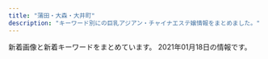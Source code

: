 ```yaml
---
title: "蒲田・大森・大井町"
description: "キーワード別にの巨乳アジアン・チャイナエステ嬢情報をまとめました。"
---
```


新着画像と新着キーワードをまとめています。
2021年01月18日の情報です。

<DmmAffiliateIns />
<KeywordTable
  shops={
    [
    {
        "station": "JR\u5927\u4e95\u753a\u99c5\u4e2d\u592e\u53e3",
        "img_links": [
            "http://no1-esthe.com/static/picture/15.jpg",
            "http://no1-esthe.com/static/picture/sub_back_sp.jpg",
            "http://no1-esthe.com/static/picture/top_back_pc1.jpg",
            "http://no1-esthe.com/img/01.jpg",
            "http://no1-esthe.com/price/kosu.png",
            "http://no1-esthe.com/static/picture/sub_back_pc.jpg",
            "http://no1-esthe.com/static/picture/page-top_off.png",
            "http://no1-esthe.com/img/03.jpg",
            "http://no1-esthe.com/img/04.jpg",
            "http://no1-esthe.com/static/picture/top_back_sp1.jpg",
            "http://no1-esthe.com/img/02.jpg"
        ],
        "url": "http://no1-esthe.com/",
        "name": "No.1\u30e1\u30f3\u30ba\u30a8\u30b9\u30c6",
        "keywords": {}
    },
    {
        "keywords": {
            "D": 20,
            "85": 4,
            "C": 10,
            "87": 12,
            "86": 4
        },
        "station": "JR\u84b2\u7530\u99c5\u897f\u53e3",
        "url": "http://tsuya.este.work/",
        "name": "\u8276 \uff5e\u3064\u3084\uff5e",
        "img_links": [
            "http://tsuya.este.work/room1.jpg",
            "http://tsuya.este.work/mei.jpg",
            "http://tsuya.este.work/miho.jpg",
            "http://tsuya.este.work/2019072403203754.jpg",
            "http://tsuya.este.work/s_news.jpg",
            "http://tsuya.este.work/room4.jpg",
            "http://tsuya.este.work/1.jpg",
            "http://tsuya.este.work/202007020301278.jpg",
            "http://tsuya.este.work/top.jpg",
            "http://tsuya.este.work/mobile.jpg",
            "http://tsuya.este.work/s_shedule.jpg",
            "http://tsuya.este.work/room2.jpg",
            "http://tsuya.este.work/2020070203014158.jpg",
            "http://tsuya.este.work/s_staff.jpg",
            "http://tsuya.este.work/room3.jpg"
        ]
    },
    {
        "img_links": [
            "http://es-kamata.xyz/images/rq01.jpg",
            "http://es-kamata.xyz/images/ac5.jpg",
            "http://es-kamata.xyz/images/qiu-1.jpg",
            "http://es-kamata.xyz/images/ac3.jpg",
            "http://es-kamata.xyz/images/ac4.jpg",
            "http://es-kamata.xyz/images/g2.jpg",
            "http://es-kamata.xyz/images/rq03.jpg",
            "http://es-kamata.xyz/images/g1.jpg",
            "http://es-kamata.xyz/images/ac1.jpg",
            "http://es-kamata.xyz/images/top_03.jpg",
            "http://es-kamata.xyz/images/nei_bt.jpg",
            "http://es-kamata.xyz/images/002.jpg",
            "http://es-kamata.xyz/images/g3.jpg",
            "http://es-kamata.xyz/images/ac2.jpg",
            "http://es-kamata.xyz/images/003.jpg",
            "http://es-kamata.xyz/images/bottom.jpg",
            "http://es-kamata.xyz/images/g5.jpg",
            "http://es-kamata.xyz/images/g0.jpg",
            "http://es-kamata.xyz/images/ml.jpg",
            "http://es-kamata.xyz/images/tw.jpg",
            "http://es-kamata.xyz/images/001.jpg",
            "http://es-kamata.xyz/images/new_d.jpg",
            "http://es-kamata.xyz/images/g4.jpg",
            "http://es-kamata.xyz/images/s1.jpg",
            "http://es-kamata.xyz/images/new_tit.jpg",
            "http://es-kamata.xyz/images/004.jpg",
            "http://es-kamata.xyz/images/tel.jpg",
            "http://es-kamata.xyz/images/g8.jpg"
        ],
        "keywords": {},
        "station": "JR\u84b2\u7530\u99c5\u897f\u53e3",
        "name": "\u82b1\u6c34\u6728",
        "url": "http://es-kamata.xyz/"
    },
    {
        "img_links": [
            "http://www.es-kizuna.com/images/upload/thumb/231cb96ee14483b0.jpg",
            "http://www.es-kizuna.com/images/upload/c960f33dbf650433.jpg",
            "http://www.es-kizuna.com/images/upload/thumb/0c3e441832e219b9.jpg",
            "http://www.es-kizuna.com/images/upload/3f05da7e8b1e2a64.jpg",
            "http://www.es-kizuna.com/images/index_05.jpg",
            "http://www.es-kizuna.com/images/sys.jpg",
            "http://www.es-kizuna.com/images/upload/0e136c01c9b7ee9f.jpg",
            "http://www.es-kizuna.com/images/upload/thumb/51fd5ad614fd9171.jpg",
            "http://www.es-kizuna.com/images/upload/8362069090b0f4f4.jpg",
            "http://www.es-kizuna.com/s/images/icon_top.png",
            "http://www.es-kizuna.com/images/rec_10.jpg",
            "http://www.es-kizuna.com/images/upload/thumb/6453e2e9c3a4d010.jpg",
            "http://www.es-kizuna.com/images/rec.jpg",
            "http://www.es-kizuna.com/images/nei_13.jpg",
            "http://www.es-kizuna.com/images/upload/176c5dafbf5a471f.jpg",
            "http://www.es-kizuna.com/images/upload/thumb/51167bb9818d647a.jpg",
            "http://www.es-kizuna.com/images/upload/816b7be31924a7a4.jpg",
            "http://www.es-kizuna.com/images/upload/thumb/048b127f7fe7756c.jpg",
            "http://www.es-kizuna.com/images/upload/thumb/2c3b2096bf7b4e42.jpg",
            "http://www.es-kizuna.com/images/upload/thumb/4e06a72d8daae521.jpg",
            "http://www.es-kizuna.com/images/index_13.jpg",
            "http://www.es-kizuna.com/images/upload/thumb/af4e2bbad7299fcd.jpg",
            "http://www.es-kizuna.com/images/upload/eb01fa6066ea365b.jpg",
            "http://www.es-kizuna.com/images/index_03.jpg",
            "http://www.es-kizuna.com/images/upload/thumb/5f28f084cf9311ec.jpg",
            "http://www.es-kizuna.com/images/upload/a276f4fa83885320.jpg",
            "http://www.es-kizuna.com/images/upload/906a0df423fbb2d3.jpg",
            "http://www.es-kizuna.com/s/images/r02.jpg",
            "http://www.es-kizuna.com/images/index_06.jpg",
            "http://www.es-kizuna.com/images/upload/thumb/13be44c647bb867f.jpg",
            "http://www.es-kizuna.com/images/staff_10.jpg",
            "http://www.es-kizuna.com/images/upload/70b3f2c5fd5ba3c2.jpg",
            "http://www.es-kizuna.com/images/upload/7838ea888884524b.jpg",
            "http://www.es-kizuna.com/images/upload/thumb/c960f33dbf650433.jpg",
            "http://www.es-kizuna.com/images/upload/thumb/fc1e816a0e9f3d61.jpg",
            "http://www.es-kizuna.com/s/images/icon_tel.png",
            "http://www.es-kizuna.com/images/upload/thumb/03e6c9860ab53664.jpg",
            "http://www.es-kizuna.com/images/sys_10.jpg",
            "http://www.es-kizuna.com/images/upload/thumb/e3d8e9cc1955e028.jpg",
            "http://www.es-kizuna.com/images/upload/thumb/d60152fbb8818830.jpg",
            "http://www.es-kizuna.com/images/upload/thumb/816b7be31924a7a4.jpg",
            "http://www.es-kizuna.com/images/upload/thumb/512a839e9f628217.jpg",
            "http://www.es-kizuna.com/images/upload/51fd5ad614fd9171.jpg",
            "http://www.es-kizuna.com/images/index_09.jpg",
            "http://www.es-kizuna.com/images/upload/thumb/3f05da7e8b1e2a64.jpg",
            "http://www.es-kizuna.com/images/acc_11.jpg",
            "http://www.es-kizuna.com/images/index_04.jpg",
            "http://www.es-kizuna.com/images/upload/thumb/d01213120ad6a334.jpg",
            "http://www.es-kizuna.com/images/upload/6453e2e9c3a4d010.jpg",
            "http://www.es-kizuna.com/images/upload/4e06a72d8daae521.jpg",
            "http://www.es-kizuna.com/images/upload/thumb/4bb15c40db5d3b9b.jpg",
            "http://www.es-kizuna.com/images/upload/d01213120ad6a334.jpg",
            "http://www.es-kizuna.com/images/upload/thumb/176c5dafbf5a471f.jpg",
            "http://www.es-kizuna.com/s/images/r01.jpg",
            "http://www.es-kizuna.com/images/upload/thumb/057f6eb7b663a5b2.jpg",
            "http://www.es-kizuna.com/images/upload/thumb/906a0df423fbb2d3.jpg",
            "http://www.es-kizuna.com/images/upload/thumb/cdfe0ac3b37d9e89.jpg",
            "http://www.es-kizuna.com/girl/02.jpg",
            "http://www.es-kizuna.com/images/upload/thumb/90479f4e0f80f012.jpg",
            "http://www.es-kizuna.com/images/upload/thumb/a3fc0798b98de17a.jpg",
            "http://www.es-kizuna.com/images/index_02.jpg",
            "http://www.es-kizuna.com/images/upload/74cd025a30d9e087.jpg",
            "http://www.es-kizuna.com/images/upload/d9992ab71594c264.jpg",
            "http://www.es-kizuna.com/images/upload/cdfe0ac3b37d9e89.jpg",
            "http://www.es-kizuna.com/images/upload/thumb/d9992ab71594c264.jpg",
            "http://www.es-kizuna.com/images/upload/thumb/35306ad0d9e9ff00.jpg",
            "http://www.es-kizuna.com/images/upload/cb8510a706fab39a.jpg",
            "http://www.es-kizuna.com/s/images/r05.jpg",
            "http://www.es-kizuna.com/images/upload/thumb/74cd025a30d9e087.jpg",
            "http://www.es-kizuna.com/images/upload/231cb96ee14483b0.jpg",
            "http://www.es-kizuna.com/images/link_10.jpg",
            "http://www.es-kizuna.com/s/images/icon_covergirl.png",
            "http://www.es-kizuna.com/images/upload/057f6eb7b663a5b2.jpg",
            "http://www.es-kizuna.com/images/upload/thumb/457777bab605fd6c.jpg",
            "http://www.es-kizuna.com/s/images/r03.jpg",
            "http://www.es-kizuna.com/images/upload/457777bab605fd6c.jpg",
            "http://www.es-kizuna.com/images/upload/thumb/0e136c01c9b7ee9f.jpg",
            "http://www.es-kizuna.com/images/upload/03e6c9860ab53664.jpg",
            "http://www.es-kizuna.com/images/upload/0c3e441832e219b9.jpg",
            "http://www.es-kizuna.com/images/upload/thumb/005440d58cf3c3e3.jpg",
            "http://www.es-kizuna.com/images/upload/4bb15c40db5d3b9b.jpg",
            "http://www.es-kizuna.com/images/upload/e7512ab59589d7df.jpg",
            "http://www.es-kizuna.com/images/upload/thumb/eb01fa6066ea365b.jpg",
            "http://www.es-kizuna.com/s/images/icon_staff.png",
            "http://www.es-kizuna.com/images/info_10.jpg",
            "http://www.es-kizuna.com/s/girl/01.jpg",
            "http://www.es-kizuna.com/images/acc_10.jpg",
            "http://www.es-kizuna.com/images/upload/thumb/f3811fab31aee51b.jpg",
            "http://www.es-kizuna.com/images/upload/thumb/a276f4fa83885320.jpg",
            "http://www.es-kizuna.com/images/upload/thumb/e7512ab59589d7df.jpg",
            "http://www.es-kizuna.com/images/index_11.jpg",
            "http://www.es-kizuna.com/images/02.jpg",
            "http://www.es-kizuna.com/images/upload/thumb/8362069090b0f4f4.jpg",
            "http://www.es-kizuna.com/images/index_08.jpg",
            "http://www.es-kizuna.com/images/upload/thumb/20f11bb41bae978b.jpg",
            "http://www.es-kizuna.com/images/line.jpg",
            "http://www.es-kizuna.com/images/upload/d60152fbb8818830.jpg",
            "http://www.es-kizuna.com/images/upload/thumb/325450f713ec1345.jpg",
            "http://www.es-kizuna.com/images/upload/thumb/cb8510a706fab39a.jpg",
            "http://www.es-kizuna.com/images/upload/af4e2bbad7299fcd.jpg",
            "http://www.es-kizuna.com/images/upload/5d70ee2b832fe6be.jpg",
            "http://www.es-kizuna.com/images/01.jpg",
            "http://www.es-kizuna.com/images/upload/f3811fab31aee51b.jpg",
            "http://www.es-kizuna.com/images/index_07.jpg",
            "http://www.es-kizuna.com/images/upload/a3fc0798b98de17a.jpg",
            "http://www.es-kizuna.com/images/upload/thumb/5d70ee2b832fe6be.jpg",
            "http://www.es-kizuna.com/images/upload/512a839e9f628217.jpg",
            "http://www.es-kizuna.com/images/upload/thumb/70b3f2c5fd5ba3c2.jpg",
            "http://www.es-kizuna.com/s/images/icon_topics.png",
            "http://www.es-kizuna.com/images/upload/thumb/7838ea888884524b.jpg",
            "http://www.es-kizuna.com/images/upload/20f11bb41bae978b.jpg",
            "http://www.es-kizuna.com/images/upload/e3d8e9cc1955e028.jpg",
            "http://www.es-kizuna.com/images/upload/90479f4e0f80f012.jpg",
            "http://www.es-kizuna.com/s/images/icon_info.png"
        ],
        "url": "http://www.es-kizuna.com/",
        "keywords": {
            "85": 38,
            "86": 16,
            "C": 16,
            "87": 10,
            "88": 6,
            "D": 46,
            "84": 4,
            "\u30bb\u30af\u30b7\u30fc": 1,
            "E": 12
        },
        "station": "JR\u84b2\u7530\u99c5\u6771\u53e3",
        "name": "\u4fe1\u8afe"
    },
    {
        "img_links": [
            "http://iyashi-kaori.net/uploads/iyashikaori/2012/03/l-4.jpg",
            "http://iyashi-kaori.net/uploads/iyashikaori/2016/09/s__21340164111.jpg",
            "http://iyashi-kaori.net/uploads/iyashikaori/2019/08/11.jpg",
            "http://iyashi-kaori.net/uploads/iyashikaori/2012/03/s-2.jpg",
            "http://iyashi-kaori.net/uploads/iyashikaori/2012/03/l-5.jpg",
            "http://iyashi-kaori.net/uploads/iyashikaori/2015/07/s__636519102.jpg",
            "http://iyashi-kaori.net/uploads/iyashikaori/2012/03/s-3.jpg",
            "http://iyashi-kaori.net/uploads/iyashikaori/2012/03/l-1.jpg",
            "http://iyashi-kaori.net/uploads/iyashikaori/2012/03/l-3.jpg",
            "http://iyashi-kaori.net/uploads/iyashikaori/2012/03/top.jpg",
            "http://iyashi-kaori.net/uploads/iyashikaori/2012/03/s-5.jpg",
            "http://iyashi-kaori.net/uploads/iyashikaori/2012/03/s-4.jpg",
            "http://iyashi-kaori.net/uploads/iyashikaori/2017/11/000013.jpg",
            "http://iyashi-kaori.net/uploads/iyashikaori/2012/03/index_l2.jpg",
            "http://iyashi-kaori.net/uploads/iyashikaori/images/bg.png",
            "http://iyashi-kaori.net/uploads/iyashikaori/2012/03/l-6.jpg",
            "http://iyashi-kaori.net/uploads/iyashikaori/2012/03/s-1.jpg",
            "http://iyashi-kaori.net/uploads/iyashikaori/2019/08/staff.jpg",
            "http://iyashi-kaori.net/uploads/iyashikaori/2019/02/000023.jpg",
            "http://iyashi-kaori.net/uploads/iyashikaori/2012/03/s-6.jpg",
            "http://iyashi-kaori.net/uploads/iyashikaori/2019/10/ggg.jpg",
            "http://iyashi-kaori.net/uploads/iyashikaori/2019/11/staff-old.jpg",
            "http://iyashi-kaori.net/uploads/iyashikaori/2012/03/l-2.jpg",
            "http://iyashi-kaori.net/uploads/iyashikaori/2017/11/000023.jpg",
            "http://iyashi-kaori.net/uploads/iyashikaori/2018/10/yuka002.jpg",
            "http://iyashi-kaori.net/uploads/iyashikaori/2019/08/1.jpg",
            "http://iyashi-kaori.net/uploads/iyashikaori/2012/03/end1.jpg"
        ],
        "keywords": {
            "D": 1,
            "\u30bb\u30af\u30b7\u30fc": 2,
            "C": 7
        },
        "name": "\u7652\u3057\u306e\u99a8",
        "station": "JR\u84b2\u7530\u99c5\u6771\u53e3",
        "url": "http://iyashi-kaori.net/"
    },
    {
        "url": "http://es-kosumosu.com/",
        "name": "\u30ed\u30a4\u30e4\u30eb\uff5eRoyal\uff5e",
        "keywords": {},
        "station": "JR\u5927\u68ee\u99c5\u6771\u53e3",
        "img_links": [
            "http://es-kosumosu.com/images/info.jpg",
            "http://es-kosumosu.com/girl/1.jpg",
            "http://es-kosumosu.com/images/room/photo01.jpg",
            "http://es-kosumosu.com/images/room/photo04.jpg",
            "http://es-kosumosu.com/images/room/photo02.jpg",
            "http://es-kosumosu.com/images/return.png",
            "http://es-kosumosu.com/girl/2.jpg",
            "http://es-kosumosu.com/images/system/sys01.jpg",
            "http://es-kosumosu.com/girl/3.jpg",
            "http://es-kosumosu.com/girl/4.jpg",
            "http://es-kosumosu.com/images/staff_mitashi.jpg",
            "http://es-kosumosu.com/images/top_flash_01.jpg",
            "http://es-kosumosu.com/images/room/photo03.jpg"
        ]
    },
    {
        "name": "CoCo.\u30a4\u30a4\u306d!",
        "keywords": {
            "C": 9,
            "86": 33,
            "87": 31,
            "85": 20,
            "E": 11,
            "89": 9,
            "D": 73
        },
        "img_links": [
            "http://u-care.ests.jp/images/pick_bj1.jpg",
            "http://u-care.ests.jp/photos/sites/36/2020/12/2020120314113358.jpg",
            "http://u-care.ests.jp/images/nbj1.jpg",
            "http://u-care.ests.jp/photos/sites/36/2020/10/2020100919485084.jpeg",
            "http://u-care.ests.jp/photos/sites/36/2019/07/201907281834152.jpg",
            "http://u-care.ests.jp/photos/sites/36/2020/01/2020012715190876.jpg",
            "http://u-care.ests.jp/images/mobile.jpg",
            "http://u-care.ests.jp/images/room2.jpg",
            "http://u-care.ests.jp/photos/sites/36/2020/11/2020112313091813.jpg",
            "http://u-care.ests.jp/photos/sites/36/2019/07/2019072818341463.jpg",
            "http://u-care.ests.jp/photos/sites/36/2020/12/2020120314112231.jpg",
            "http://u-care.ests.jp/images/hua.png",
            "http://u-care.ests.jp/photos/sites/36/2019/07/2019072818341268.jpg",
            "http://u-care.ests.jp/images/cocoiineputiandian.jpg",
            "http://u-care.ests.jp/photos/sites/36/2019/11/2019110314145623.jpg",
            "http://u-care.ests.jp/photos/sites/36/2019/07/201907281834129.jpg",
            "http://u-care.ests.jp/images/s_face.jpg",
            "http://u-care.ests.jp/photos/sites/36/2019/11/2019110314145767.jpg",
            "http://u-care.ests.jp/images/s_blog.jpg",
            "http://u-care.ests.jp/images/room1.jpg",
            "http://u-care.ests.jp/photos/sites/36/2019/07/2019072818340741.jpg",
            "http://u-care.ests.jp/photos/sites/36/2019/07/2019072818372591.jpg",
            "http://u-care.ests.jp/images/room3.jpg",
            "http://u-care.ests.jp/photos/sites/36/2020/05/2020052816205245.jpeg",
            "http://u-care.ests.jp/images/room6.jpg",
            "http://u-care.ests.jp/images/room4.jpg",
            "http://u-care.ests.jp/images/pick_bj3.jpg",
            "http://u-care.ests.jp/images/s_pick.jpg",
            "http://u-care.ests.jp/images/new.jpg",
            "http://u-care.ests.jp/images/nbj3.jpg",
            "http://u-care.ests.jp/images/s_link.jpg",
            "http://u-care.ests.jp/images/room5.jpg",
            "http://u-care.ests.jp/photos/sites/36/2020/01/2020012715190245.jpg",
            "http://u-care.ests.jp/photos/sites/36/2020/12/2020120616170454.jpeg",
            "http://u-care.ests.jp/photos/sites/36/2020/12/2020120314112720.jpg",
            "http://u-care.ests.jp/images/top.png",
            "http://u-care.ests.jp/photos/sites/36/2019/07/2019072818341331.jpg",
            "http://u-care.ests.jp/photos/sites/36/2020/11/2020112313092447.jpg",
            "http://u-care.ests.jp/images/s_staff.jpg",
            "http://u-care.ests.jp/images/twitter.jpg",
            "http://u-care.ests.jp/photos/sites/36/2019/07/2019072818341881.jpg",
            "http://u-care.ests.jp/images/1.jpg",
            "http://u-care.ests.jp/photos/sites/36/2019/07/2019072818340893.jpg",
            "http://u-care.ests.jp/photos/sites/36/2020/10/2020101014510564.jpeg"
        ],
        "station": "JR\u84b2\u7530\u99c5\u897f\u53e3",
        "url": "http://u-care.ests.jp/"
    },
    {
        "station": "JR\u84b2\u7530\u99c5\u897f\u53e3",
        "img_links": [
            "http://www.dream-ai.net/images/s1.jpg",
            "http://www.dream-ai.net/images/g2.jpg",
            "http://www.dream-ai.net/images/s3.jpg",
            "http://www.dream-ai.net/images/s5.jpg",
            "http://www.dream-ai.net/images/g62.jpg",
            "http://www.dream-ai.net/images/yuyu1.jpg",
            "http://www.dream-ai.net/images/myk2.jpg",
            "http://www.dream-ai.net/images/s6.jpg",
            "http://www.dream-ai.net/images/n-01.png",
            "http://www.dream-ai.net/images/baner2.jpg",
            "http://www.dream-ai.net/images/miyo2.jpg",
            "http://www.dream-ai.net/images/tite-staff.png",
            "http://www.dream-ai.net/images/mobile.png",
            "http://www.dream-ai.net/images/tit-new.png",
            "http://www.dream-ai.net/images/yuna2.jpg",
            "http://www.dream-ai.net/images/yuyu2.jpg",
            "http://www.dream-ai.net/images/pick.png",
            "http://www.dream-ai.net/images/lu1.jpg",
            "http://www.dream-ai.net/images/g0.jpg",
            "http://www.dream-ai.net/images/tite-link.png",
            "http://www.dream-ai.net/images/g6.jpg",
            "http://www.dream-ai.net/images/s2.jpg",
            "http://www.dream-ai.net/images/g22.jpg",
            "http://www.dream-ai.net/images/myk1.jpg",
            "http://www.dream-ai.net/images/mimi1.jpg",
            "http://www.dream-ai.net/images/miyo1.jpg",
            "http://www.dream-ai.net/images/myk3.jpg",
            "http://www.dream-ai.net/images/n-03.png",
            "http://www.dream-ai.net/images/yuna.jpg",
            "http://www.dream-ai.net/images/end.png",
            "http://www.dream-ai.net/images/mimi2.jpg",
            "http://www.dream-ai.net/images/tit-newface.png",
            "http://www.dream-ai.net/images/g61.jpg",
            "http://www.dream-ai.net/images/tel1.png",
            "http://www.dream-ai.net/images/tel2.png",
            "http://www.dream-ai.net/images/miyo3.jpg",
            "http://www.dream-ai.net/images/p-r.png",
            "http://www.dream-ai.net/images/s4.jpg",
            "http://www.dream-ai.net/images/lu2.jpg",
            "http://www.dream-ai.net/images/lu3.jpg",
            "http://www.dream-ai.net/images/g23.jpg",
            "http://www.dream-ai.net/images/baner3.jpg",
            "http://www.dream-ai.net/images/baner.jpg",
            "http://www.dream-ai.net/images/mimi3.jpg",
            "http://www.dream-ai.net/images/aya.jpg"
        ],
        "name": "\u5922\u30fb\u611b",
        "keywords": {},
        "url": "http://www.dream-ai.net/"
    },
    {
        "name": "I for you",
        "img_links": [
            "http://relax-est.com/css/nav/nav-005.jpg",
            "http://relax-est.com/css/staff/new.jpg",
            "http://relax-est.com/staff/mika/01.jpg",
            "http://relax-est.com/css/nav/nav-006.jpg",
            "http://relax-est.com/css/line2.jpg",
            "http://relax-est.com/css/line1.jpg",
            "http://relax-est.com/css/nav/nav-001.jpg",
            "http://relax-est.com/css/top02.jpg",
            "http://relax-est.com/css/staff/up.jpg",
            "http://relax-est.com/css/tel01.png",
            "http://relax-est.com/staff/mina/01.jpg",
            "http://relax-est.com/staff/ai/01.jpg",
            "http://relax-est.com/css/nav/nav-003.jpg",
            "http://relax-est.com/css/nav/nav-004.jpg",
            "http://relax-est.com/css/nav/nav-002.jpg"
        ],
        "url": "http://relax-est.com/",
        "keywords": {},
        "station": "JR\u5927\u68ee\u99c5\u6771\u53e3"
    },
    {
        "img_links": [
            "http://yuyudou.com/images/home/top7.jpg",
            "http://yuyudou.com/images/home/top.jpg",
            "http://yuyudou.com/images/home/top6.jpg",
            "http://yuyudou.com/images/index_an/index_bn_03.png",
            "http://yuyudou.com/images/index_an/index_an_01.png",
            "http://yuyudou.com/images/index_an/index_bn_01.png",
            "http://yuyudou.com/images/home/index_09.png",
            "http://yuyudou.com/images/home/top5.jpg",
            "http://yuyudou.com/images/home/index_010.png",
            "http://yuyudou.com/images/top_flash_02.jpg",
            "http://yuyudou.com/images/index_an/index_bn_07.png",
            "http://yuyudou.com/images/home/index_07.png",
            "http://yuyudou.com/images/index_an/index_an_06.png",
            "http://yuyudou.com/images/home/index_29.png",
            "http://yuyudou.com/images/index_an/index_bn_02.png",
            "http://yuyudou.com/images/headerParts01.png",
            "http://yuyudou.com/images/index_an/index_an_07.png",
            "http://yuyudou.com/images/home/index_011.png",
            "http://yuyudou.com/images/index_an/index_bn_06.png",
            "http://yuyudou.com/images/top_flash_03.jpg",
            "http://yuyudou.com/images/index_an/index_an_04.png",
            "http://yuyudou.com/images/home/index_05.png",
            "http://yuyudou.com/images/home/index_012.png",
            "http://yuyudou.com/images/home/index_63.png",
            "http://yuyudou.com/images/index_an/index_an_05.png",
            "http://yuyudou.com/images/home/index_59.png",
            "http://yuyudou.com/images/gallery/gallery_01.png",
            "http://yuyudou.com/images/home/index_39.png",
            "http://yuyudou.com/images/top_flash_01.jpg",
            "http://yuyudou.com/images/index_an/index_an_02.png",
            "http://yuyudou.com/images/index_an/index_an_03.png",
            "http://yuyudou.com/images/index_an/index_bn_05.png"
        ],
        "keywords": {},
        "url": "http://yuyudou.com/",
        "name": "\u7652\u7652\u5802",
        "station": "JR\u5927\u68ee\u99c5\u6771\u53e3"
    },
    {
        "keywords": {
            "86": 6,
            "C": 6,
            "D": 12,
            "87": 12
        },
        "url": "http://with-you.iest.info/",
        "station": "JR\u5927\u4e95\u753a\u99c5",
        "name": "with you",
        "img_links": [
            "http://with-you.iest.info/images/service1.jpg",
            "http://with-you.iest.info/images/s_pick.jpg",
            "http://with-you.iest.info/photos/sites/78/2019/09/2019092708275393.jpg",
            "http://with-you.iest.info/photos/sites/78/2019/08/2019082704375018.jpg",
            "http://with-you.iest.info/images/service2.jpg",
            "http://with-you.iest.info/images/nbj3.jpg",
            "http://with-you.iest.info/photos/sites/78/2020/04/2020041703530074.jpg",
            "http://with-you.iest.info/photos/sites/78/2019/08/2019083003291365.jpg",
            "http://with-you.iest.info/images/s_staff.png",
            "http://with-you.iest.info/images/top.png",
            "http://with-you.iest.info/images/info.jpg",
            "http://with-you.iest.info/images/service3.jpg",
            "http://with-you.iest.info/photos/sites/78/2021/01/2021011602332027.jpg",
            "http://with-you.iest.info/images/acc.jpg",
            "http://with-you.iest.info/images/service4.jpg",
            "http://with-you.iest.info/images/tel.jpg",
            "http://with-you.iest.info/images/s_news.jpg"
        ]
    },
    {
        "keywords": {},
        "name": "\u30c0\u30a4\u30a2\u30ca\u30fbDIANA",
        "img_links": [
            "http://diana.jeez.jp/public/20181111-190416-494.jpeg",
            "http://diana.jeez.jp/public/20190710-152027-812.jpeg",
            "http://diana.jeez.jp/public/20190610-160901-701.jpeg",
            "http://diana.jeez.jp/images/girl-z1.jpg",
            "http://diana.jeez.jp/public/20190613-175853-722.jpeg",
            "http://diana.jeez.jp/public/20190726-190619-915.jpeg",
            "http://diana.jeez.jp/public/20190610-162055-294.jpeg",
            "http://diana.jeez.jp/public/20201228-135708-954.jpeg",
            "http://diana.jeez.jp/public/20191004-104214-336.jpeg",
            "http://diana.jeez.jp/public/20191119-153528-705.jpeg",
            "http://diana.jeez.jp/public/20191220-001603-640.jpeg",
            "http://diana.jeez.jp/public/20190426-105139-740.jpg",
            "http://diana.jeez.jp/images/girl-z2.jpg",
            "http://diana.jeez.jp/public/20181111-190307-983.jpeg",
            "http://diana.jeez.jp/public/20181111-190250-481.jpeg",
            "http://diana.jeez.jp/public/20190728-125640-302.jpeg",
            "http://diana.jeez.jp/public/20200211-132149-221.jpeg",
            "http://diana.jeez.jp/public/20201210-102230-511.jpeg",
            "http://diana.jeez.jp/public/20191210-122526-507.jpeg",
            "http://diana.jeez.jp/public/20191101-092408-241.jpeg",
            "http://diana.jeez.jp/public/20191109-124210-239.jpeg",
            "http://diana.jeez.jp/public/20200929-095131-412.jpeg",
            "http://diana.jeez.jp/public/20201225-104819-524.jpeg",
            "http://diana.jeez.jp/public/20191010-015255-758.jpeg",
            "http://diana.jeez.jp/ueditor/php/upload/image/20190424/1556109007155859.jpg",
            "http://diana.jeez.jp/public/20190924-025213-654.jpeg",
            "http://diana.jeez.jp/public/20180929-222629-193.jpeg",
            "http://diana.jeez.jp/public/20201114-095311-381.jpeg",
            "http://diana.jeez.jp/public/20190809-025651-969.jpeg",
            "http://diana.jeez.jp/public/20181111-190402-789.jpeg"
        ],
        "station": "JR\u84b2\u7530\u99c5\u897f\u53e3",
        "url": "http://diana.jeez.jp/"
    },
    {
        "keywords": {},
        "img_links": [
            "http://kira-kira.work/staff/nana.jpg",
            "http://kira-kira.work/images/head.jpg",
            "http://kira-kira.work/img/rumi1.jpg",
            "http://kira-kira.work/images/rec2.jpg",
            "http://kira-kira.work/images/tg.jpg",
            "http://kira-kira.work/images/sys3.png",
            "http://kira-kira.work/images/sys1.jpg",
            "http://kira-kira.work/staff/rumi.jpg",
            "http://kira-kira.work/img/rina1.jpg",
            "http://kira-kira.work/images/rec1.jpg",
            "http://kira-kira.work/img/nana1.jpg",
            "http://kira-kira.work/images/5.jpg",
            "http://kira-kira.work/img/risa1.jpg",
            "http://kira-kira.work/images/headline.jpg",
            "http://kira-kira.work/staff/risa.jpg",
            "http://kira-kira.work/img/rumi3.jpg",
            "http://kira-kira.work/images/news.jpg",
            "http://kira-kira.work/staff/rina.jpg",
            "http://kira-kira.work/images/int1.jpg",
            "http://kira-kira.work/images/mobile.jpg",
            "http://kira-kira.work/images/staff_t.jpg",
            "http://kira-kira.work/img/rumi2.jpg",
            "http://kira-kira.work/images/3.jpg",
            "http://kira-kira.work/images/interior_t.jpg",
            "http://kira-kira.work/images/4.jpg",
            "http://kira-kira.work/images/int2.png",
            "http://kira-kira.work/images/2.jpg",
            "http://kira-kira.work/images/sys2.jpg"
        ],
        "station": "JR\u84b2\u7530\u99c5\u6771\u53e3",
        "name": "\u30ad\u30e9\u30ad\u30e9",
        "url": "http://kira-kira.work/"
    },
    {
        "name": "LEMON*\u30ec\u30e2\u30f3",
        "url": "http://www.remonesthe.com/",
        "keywords": {
            "86": 24,
            "\u4e73": 4,
            "C": 37,
            "87": 20,
            "E": 8,
            "88": 10,
            "D": 16
        },
        "img_links": [
            "http://www.remonesthe.com/upload/girl/img05/img1_0019.jpg",
            "http://www.remonesthe.com/upload/girl/img05/img1_0015.jpg",
            "http://www.remonesthe.com/upload/girl/img01/img1_0016.jpg",
            "http://www.remonesthe.com/upload/girl/img02/img1_0013.jpg",
            "http://www.remonesthe.com/upload/girl/img04/img1_0008.jpg",
            "http://www.remonesthe.com/upload/girl/img_sch/img_sch_0023.jpg",
            "http://www.remonesthe.com/upload/girl/img02/img2_0007.jpg",
            "http://www.remonesthe.com/upload/girl/img05/img1_0007.jpg",
            "http://www.remonesthe.com/upload/girl/img_sch/img_sch_0018.jpg",
            "http://www.remonesthe.com/upload/girl/img03/img1_0015.jpg",
            "http://www.remonesthe.com/upload/girl/img04/img1_0019.jpg",
            "http://www.remonesthe.com/upload/girl/img02/img1_0007.jpg",
            "http://www.remonesthe.com/upload/girl/img02/img1_0021.jpg",
            "http://www.remonesthe.com/upload/girl/img_list01/img_list_0023.jpg",
            "http://www.remonesthe.com/upload/girl/img05/img1_0013.jpg",
            "http://www.remonesthe.com/img/pro_tit_size.jpg",
            "http://www.remonesthe.com/upload/girl/img02/img1_0023.jpg",
            "http://www.remonesthe.com/upload/girl/img02/img1_0015.jpg",
            "http://www.remonesthe.com/upload/girl/img04/img1_0018.jpg",
            "http://www.remonesthe.com/upload/girl/img01/img1_0008.jpg",
            "http://www.remonesthe.com/upload/girl/img02/img1_0022.jpg",
            "http://www.remonesthe.com/img/pro_tit_age.jpg",
            "http://www.remonesthe.com/upload/girl/img04/img1_0022.jpg",
            "http://www.remonesthe.com/upload/girl/img_sch/img_sch_0019.jpg",
            "http://www.remonesthe.com/upload/girl/img04/img1_0021.jpg",
            "http://www.remonesthe.com/upload/girl/img05/img1_0008.jpg",
            "http://www.remonesthe.com/upload/girl/img04/img1_0015.jpg",
            "http://www.remonesthe.com/upload/girl/img03/img1_0018.jpg",
            "http://www.remonesthe.com/upload/girl/img02/img1_0018.jpg",
            "http://www.remonesthe.com/upload/girl/img_sch/img_sch_0021.jpg",
            "http://www.remonesthe.com/upload/girl/img_sch/img_sch_0022.jpg",
            "http://www.remonesthe.com/img/pro_tit_name.jpg",
            "http://www.remonesthe.com/upload/girl/img_sch/img_sch_0013.jpg",
            "http://www.remonesthe.com/upload/girl/img01/img2_0008.jpg",
            "http://www.remonesthe.com/upload/girl/img03/img1_0021.jpg",
            "http://www.remonesthe.com/upload/girl/img01/img3_0008.jpg",
            "http://www.remonesthe.com/upload/girl/img01/img1_0018.jpg",
            "http://www.remonesthe.com/upload/girl/img03/img1_0016.jpg",
            "http://www.remonesthe.com/upload/girl/img02/img2_0008.jpg",
            "http://www.remonesthe.com/upload/girl/img01/img2_0007.jpg",
            "http://www.remonesthe.com/upload/girl/img05/img1_0022.jpg",
            "http://www.remonesthe.com/upload/girl/img02/img3_0008.jpg",
            "http://www.remonesthe.com/upload/girl/img01/img1_0019.jpg",
            "http://www.remonesthe.com/upload/girl/img01/img3_0007.jpg",
            "http://www.remonesthe.com/upload/girl/img01/img1_0007.jpg",
            "http://www.remonesthe.com/upload/girl/img01/img1_0013.jpg",
            "http://www.remonesthe.com/img/tit_staff.jpg",
            "http://www.remonesthe.com/banner/koko_468x60.png",
            "http://www.remonesthe.com/upload/girl/img_list01/img_list_0022.jpg",
            "http://www.remonesthe.com/upload/girl/img_sch/img_sch_0016.jpg",
            "http://www.remonesthe.com/upload/girl/img02/img1_0008.jpg",
            "http://www.remonesthe.com/upload/girl/img03/img1_0008.jpg",
            "http://www.remonesthe.com/upload/girl/img04/img1_0023.jpg",
            "http://www.remonesthe.com/upload/girl/img03/img1_0013.jpg",
            "http://www.remonesthe.com/upload/girl/img01/img1_0021.jpg",
            "http://www.remonesthe.com/upload/girl/img05/img1_0021.jpg",
            "http://www.remonesthe.com/upload/girl/img04/img1_0013.jpg",
            "http://www.remonesthe.com/upload/girl/img01/img1_0023.jpg",
            "http://www.remonesthe.com/upload/girl/img02/img3_0007.jpg",
            "http://www.remonesthe.com/upload/girl/img01/img1_0022.jpg",
            "http://www.remonesthe.com/upload/girl/img03/img1_0022.jpg",
            "http://www.remonesthe.com/upload/girl/img05/img1_0023.jpg",
            "http://www.remonesthe.com/upload/girl/img01/img2_0019.jpg",
            "http://www.remonesthe.com/upload/girl/img_sch/img_sch_0015.jpg",
            "http://www.remonesthe.com/upload/girl/img01/img1_0015.jpg",
            "http://www.remonesthe.com/upload/girl/img02/img1_0019.jpg",
            "http://www.remonesthe.com/upload/girl/img05/img1_0018.jpg",
            "http://www.remonesthe.com/upload/girl/img03/img1_0007.jpg",
            "http://www.remonesthe.com/upload/girl/img04/img1_0007.jpg",
            "http://www.remonesthe.com/img/main_top.png",
            "http://www.remonesthe.com/upload/girl/img02/img2_0019.jpg",
            "http://www.remonesthe.com/upload/girl/img03/img1_0019.jpg",
            "http://www.remonesthe.com/upload/girl/img03/img1_0023.jpg",
            "http://www.remonesthe.com/upload/girl/img05/img1_0016.jpg",
            "http://www.remonesthe.com/img/tit_profile.jpg",
            "http://www.remonesthe.com/upload/girl/img02/img1_0016.jpg",
            "http://www.remonesthe.com/img/pro_modoru.jpg",
            "http://www.remonesthe.com/upload/girl/img_sch/img_sch_0007.jpg",
            "http://www.remonesthe.com/upload/girl/img_sch/img_sch_0008.jpg",
            "http://www.remonesthe.com/upload/girl/img04/img1_0016.jpg"
        ],
        "station": "JR\u84b2\u7530\u99c5\u6771\u53e3"
    },
    {
        "name": "\u30aa\u30a2\u30b7\u30b9",
        "station": "JR\u5927\u4e95\u753a\u99c5\u4e2d\u592e\u53e3",
        "img_links": [
            "http://www.oasis.maesjp.com/images/rsubt6.png",
            "http://www.oasis.maesjp.com/files/004.jpg",
            "http://www.oasis.maesjp.com/files/001-02.jpg",
            "http://www.oasis.maesjp.com/files/003-02.jpg",
            "http://www.oasis.maesjp.com/images/rsubt3.png",
            "http://www.oasis.maesjp.com/images/b-tel.png",
            "http://www.oasis.maesjp.com/images/m6.jpg",
            "http://www.oasis.maesjp.com/files/002-02.jpg",
            "http://www.oasis.maesjp.com/images/b-online.png",
            "http://www.oasis.maesjp.com/files/003.jpg",
            "http://www.oasis.maesjp.com/images/m3.jpg",
            "http://www.oasis.maesjp.com/images/rsubt1.png",
            "http://www.oasis.maesjp.com/images/m4.jpg",
            "http://www.oasis.maesjp.com/photo_news/upimg/196305fb21c850dc99_0.jpg",
            "http://www.oasis.maesjp.com/images/r02.jpg",
            "http://www.oasis.maesjp.com/images/slider-img002.jpg",
            "http://www.oasis.maesjp.com/files/004-02.jpg",
            "http://www.oasis.maesjp.com/images/rsubt4.png",
            "http://www.oasis.maesjp.com/files/001.jpg",
            "http://www.oasis.maesjp.com/images/slider-img001.jpg",
            "http://www.oasis.maesjp.com/images/r04.jpg",
            "http://www.oasis.maesjp.com/images/r01.jpg",
            "http://www.oasis.maesjp.com/images/tel2.png",
            "http://www.oasis.maesjp.com/images/rsubt2.png",
            "http://www.oasis.maesjp.com/images/m2.jpg",
            "http://www.oasis.maesjp.com/images/r03.jpg",
            "http://www.oasis.maesjp.com/images/rsubt7.png",
            "http://www.oasis.maesjp.com/images/rsubt5.png",
            "http://www.oasis.maesjp.com/images/m1.jpg",
            "http://www.oasis.maesjp.com/files/002.jpg"
        ],
        "keywords": {
            "86": 8,
            "85": 24,
            "D": 8,
            "C": 24
        },
        "url": "http://www.oasis.maesjp.com/"
    },
    {
        "name": "\u307b\u306e\u304b",
        "keywords": {},
        "url": "http://www.hounoka.com/",
        "station": "JR\u5927\u4e95\u753a\u99c5",
        "img_links": [
            "http://www.hounoka.com/massage-de_88_31.jpg",
            "http://www.hounoka.com/smart/eri.jpg",
            "http://www.hounoka.com/smart/top-tab-returan.jpg"
        ]
    },
    {
        "name": "for you",
        "keywords": {
            "86": 3,
            "D": 6,
            "C": 12,
            "E": 12,
            "85": 6,
            "90": 3,
            "88": 6
        },
        "station": "JR\u5927\u68ee\u99c5\u897f\u53e3",
        "url": "http://vioubns.xyz/",
        "img_links": [
            "http://vioubns.xyz/uploads/201207/1-20120G04305151.jpg",
            "http://vioubns.xyz/uploads/201207/1-20120G0434R41.jpg",
            "http://vioubns.xyz/uploads/180423/1-1P42311412G35.jpg",
            "http://vioubns.xyz/templets/default/picture/r1.jpg",
            "http://vioubns.xyz/uploads/210112/1-210112103309649.jpg",
            "http://vioubns.xyz/uploads/201207/1-20120G45200957.jpg",
            "http://vioubns.xyz/uploads/180423/1-1P42311444M56.jpg",
            "http://vioubns.xyz/uploads/180423/1-1P423114421310.jpg",
            "http://vioubns.xyz/uploads/210112/1-210112103603140.jpg",
            "http://vioubns.xyz/templets/default/picture/s_news2.jpg",
            "http://vioubns.xyz/uploads/180423/1-1P423114205441.jpg",
            "http://vioubns.xyz/uploads/210112/1-210112103S2U9.jpg",
            "http://vioubns.xyz/uploads/201207/1-20120G04429356.jpg",
            "http://vioubns.xyz/templets/default/picture/end.png",
            "http://vioubns.xyz/uploads/201207/1-20120G452293W.jpg",
            "http://vioubns.xyz/uploads/180423/1-1P423104442464.jpg",
            "http://vioubns.xyz/templets/default/picture/top.jpg"
        ]
    },
    {
        "name": "\u604b",
        "img_links": [
            "http://www.majo.esjp.info/img/btn_side_mobile.jpg",
            "http://www.majo.esjp.info/files/003.jpg",
            "http://www.majo.esjp.info/img/tel.png",
            "http://www.majo.esjp.info/img/ttl_info.png",
            "http://www.majo.esjp.info/img/ttl_news.png",
            "http://www.majo.esjp.info/img/pickup.jpg",
            "http://www.majo.esjp.info/images/slider/3.jpg",
            "http://www.majo.esjp.info/files/003-02.jpg",
            "http://www.majo.esjp.info/images/slider/1.jpg",
            "http://www.majo.esjp.info/images/slider/2.jpg",
            "http://www.majo.esjp.info/files/005.jpg",
            "http://www.majo.esjp.info/img/goback.jpg",
            "http://www.majo.esjp.info/files/005-02.jpg"
        ],
        "url": "http://www.majo.esjp.info/",
        "station": "JR\u84b2\u7530\u99c5\u897f\u53e3",
        "keywords": {
            "D": 4,
            "85": 2,
            "87": 2,
            "C": 9
        }
    },
    {
        "keywords": {},
        "station": "JR\u84b2\u7530\u99c5\u897f\u53e3",
        "url": "http://massage-esthe.pw/",
        "img_links": [
            "http://massage-esthe.pw/images/cg01.jpg",
            "http://massage-esthe.pw/images/sw_tel.png",
            "http://massage-esthe.pw/images/cg04.jpg",
            "http://massage-esthe.pw/images/mainvisual_02.jpg",
            "http://massage-esthe.pw/images/cg031.jpg",
            "http://massage-esthe.pw/images/cg03.jpg",
            "http://massage-esthe.pw/images/con03.jpg",
            "http://massage-esthe.pw/images/req_03.jpg",
            "http://massage-esthe.pw/images/cg07.jpg",
            "http://massage-esthe.pw/images/sw_home.png",
            "http://massage-esthe.pw/images/icon_new.png",
            "http://massage-esthe.pw/images/head_interior.jpg",
            "http://massage-esthe.pw/images/sys03.jpg",
            "http://massage-esthe.pw/images/cg021.jpg",
            "http://massage-esthe.pw/images/mainvisual_01_s.jpg",
            "http://massage-esthe.pw/images/trigger.jpg",
            "http://massage-esthe.pw/images/sys01.jpg",
            "http://massage-esthe.pw/images/mainvisual_01.jpg",
            "http://massage-esthe.pw/images/sys02.jpg",
            "http://massage-esthe.pw/images/cg02.jpg",
            "http://massage-esthe.pw/images/head_therapist.jpg",
            "http://massage-esthe.pw/images/cg05.jpg",
            "http://massage-esthe.pw/images/con01.jpg",
            "http://massage-esthe.pw/images/con02.jpg",
            "http://massage-esthe.pw/images/mainvisual_02_s.jpg"
        ],
        "name": "\u30aa\u30ec\u306eHoney"
    },
    {
        "keywords": {
            "C": 8
        },
        "name": "\u3055\u3064\u304d",
        "img_links": [
            "http://e-satsuki.net/images/update-tit.jpg",
            "http://e-satsuki.net/images/i-mobile.jpg",
            "http://e-satsuki.net/images/tit-staff.jpg",
            "http://e-satsuki.net/images/manami1.jpg",
            "http://e-satsuki.net/images/kiki1.jpg",
            "http://e-satsuki.net/images/coyuki1.jpg",
            "http://e-satsuki.net/images/coyuki2.jpg",
            "http://e-satsuki.net/images/top.png",
            "http://e-satsuki.net/images/sa2.jpg",
            "http://e-satsuki.net/images/sa1.jpg",
            "http://e-satsuki.net/images/topp.jpg",
            "http://e-satsuki.net/images/aya2.jpg",
            "http://e-satsuki.net/images/kiki2.jpg",
            "http://e-satsuki.net/images/new-tit.jpg",
            "http://e-satsuki.net/images/manami2.jpg",
            "http://e-satsuki.net/images/mobile-tit.jpg",
            "http://e-satsuki.net/images/aya1.jpg",
            "http://e-satsuki.net/images/eri1.jpg",
            "http://e-satsuki.net/images/eri2.jpg",
            "http://e-satsuki.net/images/eli2.jpg",
            "http://e-satsuki.net/images/pick-tit.jpg",
            "http://e-satsuki.net/images/jieshao-tit.jpg",
            "http://e-satsuki.net/images/eli.jpg"
        ],
        "station": "JR\u5927\u4e95\u753a\u99c5\u4e2d\u592e\u897f\u53e3",
        "url": "http://e-satsuki.net/"
    },
    {
        "keywords": {
            "89": 1,
            "D": 38,
            "87": 7,
            "84": 4,
            "E": 6,
            "C": 10,
            "86": 13,
            "85": 29
        },
        "name": "\u30a2\u30e9\u30d3\u30a2\u306e\u591c",
        "url": "http://www.arabianoyoru.com/",
        "img_links": [
            "http://www.arabianoyoru.com/images/upload/6edb9fff24d5531d.jpg",
            "http://www.arabianoyoru.com/images/upload/4a9b52f014c57b14.jpg",
            "http://www.arabianoyoru.com/images/upload/eb30a7e162d494b7.jpg",
            "http://www.arabianoyoru.com/images/upload/4532de498ca39c33.jpg",
            "http://www.arabianoyoru.com/s/images/icon_tel.png",
            "http://www.arabianoyoru.com/images/upload/thumb/e3e089bc950ef93e.jpg",
            "http://www.arabianoyoru.com/images/info_01.jpg",
            "http://www.arabianoyoru.com/s/images/r04.jpg",
            "http://www.arabianoyoru.com/images/index_02.jpg",
            "http://www.arabianoyoru.com/images/upload/845ccdcc528743c1.jpg",
            "http://www.arabianoyoru.com/images/sub_16.png",
            "http://www.arabianoyoru.com/images/upload/4d0b81e791f8dd2a.jpg",
            "http://www.arabianoyoru.com/images/fanhui.png",
            "http://www.arabianoyoru.com/images/upload/thumb/a29f5a4a28b905cc.jpg",
            "http://www.arabianoyoru.com/girl/012.jpg",
            "http://www.arabianoyoru.com/images/upload/18f83fb2064586df.jpg",
            "http://www.arabianoyoru.com/images/upload/e3e089bc950ef93e.jpg",
            "http://www.arabianoyoru.com/s/images/icon_covergirl.png",
            "http://www.arabianoyoru.com/images/index_15.jpg",
            "http://www.arabianoyoru.com/images/upload/thumb/2bab34e5f5f4b474.jpg",
            "http://www.arabianoyoru.com/images/upload/thumb/581da65ae95ac110.jpg",
            "http://www.arabianoyoru.com/images/upload/0976cdac54ed3543.jpg",
            "http://www.arabianoyoru.com/images/upload/2f10cf77f8d7b399.jpg",
            "http://www.arabianoyoru.com/images/upload/539fdf3e384c469c.jpg",
            "http://www.arabianoyoru.com/images/upload/thumb/8c714cbe908fdcfa.jpg",
            "http://www.arabianoyoru.com/images/upload/thumb/4d0b81e791f8dd2a.jpg",
            "http://www.arabianoyoru.com/images/info_12.jpg",
            "http://www.arabianoyoru.com/images/upload/2b92798467141387.jpg",
            "http://www.arabianoyoru.com/images/upload/thumb/eb30a7e162d494b7.jpg",
            "http://www.arabianoyoru.com/images/index_05.jpg",
            "http://www.arabianoyoru.com/images/upload/8c714cbe908fdcfa.jpg",
            "http://www.arabianoyoru.com/images/upload/c5ff3a7cfd7b9efd.jpg",
            "http://www.arabianoyoru.com/images/01.jpg",
            "http://www.arabianoyoru.com/s/images/r01.jpg",
            "http://www.arabianoyoru.com/images/sub_17.png",
            "http://www.arabianoyoru.com/images/upload/thumb/17edc747659021f9.jpg",
            "http://www.arabianoyoru.com/images/upload/c1c4634be9e43e96.jpg",
            "http://www.arabianoyoru.com/images/upload/thumb/c5ff3a7cfd7b9efd.jpg",
            "http://www.arabianoyoru.com/images/upload/564cb6c5b230ca3d.jpg",
            "http://www.arabianoyoru.com/images/upload/thumb/539fdf3e384c469c.jpg",
            "http://www.arabianoyoru.com/images/index_08.jpg",
            "http://www.arabianoyoru.com/images/upload/1bdcd13f57cbf51b.jpg",
            "http://www.arabianoyoru.com/images/upload/thumb/66a58b73f3d149ef.jpg",
            "http://www.arabianoyoru.com/s/images/icon_staff.png",
            "http://www.arabianoyoru.com/images/r03.jpg",
            "http://www.arabianoyoru.com/images/upload/17edc747659021f9.jpg",
            "http://www.arabianoyoru.com/images/index_06.jpg",
            "http://www.arabianoyoru.com/s/images/r03.jpg",
            "http://www.arabianoyoru.com/images/acc_12.jpg",
            "http://www.arabianoyoru.com/images/upload/thumb/c1c4634be9e43e96.jpg",
            "http://www.arabianoyoru.com/images/upload/thumb/9ade184b158a1622.jpg",
            "http://www.arabianoyoru.com/images/sub_16.jpg",
            "http://www.arabianoyoru.com/images/upload/thumb/18f83fb2064586df.jpg",
            "http://www.arabianoyoru.com/images/sub_12.jpg",
            "http://www.arabianoyoru.com/images/r01.jpg",
            "http://www.arabianoyoru.com/images/upload/thumb/1bdcd13f57cbf51b.jpg",
            "http://www.arabianoyoru.com/images/upload/thumb/0976cdac54ed3543.jpg",
            "http://www.arabianoyoru.com/images/sub_15.jpg",
            "http://www.arabianoyoru.com/s/images/r02.jpg",
            "http://www.arabianoyoru.com/images/index_11.jpg",
            "http://www.arabianoyoru.com/images/upload/thumb/a893b1da1128d1f5.jpg",
            "http://www.arabianoyoru.com/images/upload/66a58b73f3d149ef.jpg",
            "http://www.arabianoyoru.com/images/index_07.jpg",
            "http://www.arabianoyoru.com/images/upload/f758de4c846e44e7.jpg",
            "http://www.arabianoyoru.com/images/upload/9ade184b158a1622.jpg",
            "http://www.arabianoyoru.com/images/upload/a814b7e0bf080e1a.jpg",
            "http://www.arabianoyoru.com/images/upload/thumb/f758de4c846e44e7.jpg",
            "http://www.arabianoyoru.com/images/rec.jpg",
            "http://www.arabianoyoru.com/images/index_04.jpg",
            "http://www.arabianoyoru.com/images/upload/a893b1da1128d1f5.jpg",
            "http://www.arabianoyoru.com/images/02.jpg",
            "http://www.arabianoyoru.com/images/upload/2bab34e5f5f4b474.jpg",
            "http://www.arabianoyoru.com/images/upload/thumb/845ccdcc528743c1.jpg",
            "http://www.arabianoyoru.com/images/index_10.jpg",
            "http://www.arabianoyoru.com/images/upload/thumb/4532de498ca39c33.jpg",
            "http://www.arabianoyoru.com/s/images/icon_topics.png",
            "http://www.arabianoyoru.com/images/sys.jpg",
            "http://www.arabianoyoru.com/images/upload/thumb/2f10cf77f8d7b399.jpg",
            "http://www.arabianoyoru.com/images/upload/68db36b1211cebb9.jpg",
            "http://www.arabianoyoru.com/images/upload/thumb/a814b7e0bf080e1a.jpg",
            "http://www.arabianoyoru.com/images/upload/thumb/564cb6c5b230ca3d.jpg",
            "http://www.arabianoyoru.com/images/rec_12.jpg",
            "http://www.arabianoyoru.com/images/r04.jpg",
            "http://www.arabianoyoru.com/images/upload/thumb/6edb9fff24d5531d.jpg",
            "http://www.arabianoyoru.com/images/index_12.jpg",
            "http://www.arabianoyoru.com/images/index_17.jpg",
            "http://www.arabianoyoru.com/images/acc_01.jpg",
            "http://www.arabianoyoru.com/images/upload/0400f28cf0042ef7.jpg",
            "http://www.arabianoyoru.com/images/upload/thumb/4a9b52f014c57b14.jpg",
            "http://www.arabianoyoru.com/images/upload/thumb/ee0c285b7dee8567.jpg",
            "http://www.arabianoyoru.com/images/r02.jpg",
            "http://www.arabianoyoru.com/images/index_09.jpg",
            "http://www.arabianoyoru.com/images/upload/a29f5a4a28b905cc.jpg",
            "http://www.arabianoyoru.com/images/upload/581da65ae95ac110.jpg",
            "http://www.arabianoyoru.com/images/staff_12.jpg",
            "http://www.arabianoyoru.com/images/upload/thumb/2b92798467141387.jpg",
            "http://www.arabianoyoru.com/s/images/icon_top.png",
            "http://www.arabianoyoru.com/images/upload/thumb/68db36b1211cebb9.jpg",
            "http://www.arabianoyoru.com/images/upload/ee0c285b7dee8567.jpg",
            "http://www.arabianoyoru.com/s/images/icon_info.png",
            "http://www.arabianoyoru.com/s/girl/01.jpg",
            "http://www.arabianoyoru.com/images/upload/thumb/0400f28cf0042ef7.jpg"
        ],
        "station": "JR\u84b2\u7530\u99c5\u897f\u53e3"
    },
    {
        "station": "JR\u84b2\u7530\u99c5\u897f\u53e3",
        "keywords": {
            "G": 8,
            "C": 9,
            "D": 8,
            "E": 8,
            "F": 8
        },
        "url": "http://momi-este.com/",
        "img_links": [
            "http://momi-este.com/wp/wp-content/uploads/2017/03/4-1.jpg",
            "http://momi-este.com/img/sched_subhead.png",
            "http://momi-este.com/img/news_subhead.png",
            "http://momi-este.com/wp/wp-content/uploads/2017/03/11-1.jpg",
            "http://momi-este.com/wp/wp-content/uploads/2017/03/2.jpg",
            "http://momi-este.com/img/pickup_subhead.png",
            "http://momi-este.com/wp/wp-content/uploads/2017/03/2-1.jpg",
            "http://momi-este.com/img/newface_subhead.png",
            "http://momi-este.com/wp/wp-content/uploads/2017/03/5.jpg",
            "http://momi-este.com/wp/wp-content/uploads/2017/03/3-1.jpg",
            "http://momi-este.com/wp/wp-content/uploads/2017/03/5-1.jpg",
            "http://momi-este.com/wp/wp-content/uploads/2017/03/4.jpg",
            "http://momi-este.com/img/comming/1.jpg",
            "http://momi-este.com/wp/wp-content/uploads/2017/03/11.jpg",
            "http://momi-este.com/img/campaign_subhead.png",
            "http://momi-este.com/wp/wp-content/uploads/2017/03/3.jpg"
        ],
        "name": "\u8776\u604b\u82b1"
    },
    {
        "img_links": [
            "http://www.floweresthe.com/upload/board/img_1570430028.jpg",
            "http://www.floweresthe.com/upload/girl/img04/img1_0003.jpg",
            "http://www.floweresthe.com/upload/girl/img01/img1_0005.jpg",
            "http://www.floweresthe.com/upload/board/img_1599194180.jpg",
            "http://www.floweresthe.com/upload/girl/img04/img1_0006.jpg",
            "http://www.floweresthe.com/upload/girl/img04/img1_0008.jpg",
            "http://www.floweresthe.com/upload/girl/img01/img1_0008.jpg",
            "http://www.floweresthe.com/upload/girl/img04/img1_0002.jpg",
            "http://www.floweresthe.com/upload/girl/img04/img1_0001.jpg",
            "http://www.floweresthe.com/img/r3.jpg",
            "http://www.floweresthe.com/upload/girl/img_list01/img_list_0002.jpg",
            "http://www.floweresthe.com/upload/girl/img04/img1_0007.jpg",
            "http://www.floweresthe.com/img/memu.jpg",
            "http://www.floweresthe.com/img/tit_profile.jpg",
            "http://www.floweresthe.com/upload/girl/img_list01/img_list_0009.jpg",
            "http://www.floweresthe.com/upload/girl/img02/img1_0006.jpg",
            "http://www.floweresthe.com/upload/board/img_1551414651.jpg",
            "http://www.floweresthe.com/upload/girl/img02/img1_0008.jpg",
            "http://www.floweresthe.com/img/sys1.jpg",
            "http://www.floweresthe.com/upload/board/img_1552291455.jpg",
            "http://www.floweresthe.com/img/r1.jpg",
            "http://www.floweresthe.com/upload/girl/img02/img1_0009.jpg",
            "http://www.floweresthe.com/upload/girl/img_list01/img_list_0004.jpg",
            "http://www.floweresthe.com/upload/girl/img02/img1_0005.jpg",
            "http://www.floweresthe.com/img/tit_girls.jpg",
            "http://www.floweresthe.com/upload/girl/img_list01/img_list_0006.jpg",
            "http://www.floweresthe.com/upload/girl/img04/img1_0009.jpg",
            "http://www.floweresthe.com/upload/girl/img04/img1_0004.jpg",
            "http://www.floweresthe.com/img/bottom.jpg",
            "http://www.floweresthe.com/upload/girl/img01/img1_0009.jpg",
            "http://www.floweresthe.com/img/main_top.jpg",
            "http://www.floweresthe.com/upload/girl/img01/img1_0007.jpg",
            "http://www.floweresthe.com/upload/girl/img02/img1_0007.jpg",
            "http://www.floweresthe.com/img/sys2.jpg",
            "http://www.floweresthe.com/upload/girl/img01/img1_0004.jpg",
            "http://www.floweresthe.com/upload/girl/img01/img1_0002.jpg",
            "http://www.floweresthe.com/img/r2.jpg",
            "http://www.floweresthe.com/upload/girl/img02/img1_0003.jpg",
            "http://www.floweresthe.com/img/tit_photo.jpg",
            "http://www.floweresthe.com/img/r4.jpg",
            "http://www.floweresthe.com/upload/girl/img02/img1_0002.jpg",
            "http://www.floweresthe.com/upload/girl/img01/img1_0001.jpg",
            "http://www.floweresthe.com/upload/girl/img_list01/img_list_0005.jpg",
            "http://www.floweresthe.com/upload/girl/img_list01/img_list_0007.jpg",
            "http://www.floweresthe.com/upload/girl/img01/img1_0006.jpg",
            "http://www.floweresthe.com/upload/girl/img01/img2_0006.jpg",
            "http://www.floweresthe.com/upload/girl/img04/img1_0005.jpg",
            "http://www.floweresthe.com/upload/girl/img02/img1_0004.jpg",
            "http://www.floweresthe.com/upload/girl/img02/img1_0001.jpg",
            "http://www.floweresthe.com/img/lineyoko.jpg",
            "http://www.floweresthe.com/upload/girl/img_list01/img_list_0003.jpg",
            "http://www.floweresthe.com/upload/girl/img_list01/img_list_0008.jpg",
            "http://www.floweresthe.com/img/interior.png",
            "http://www.floweresthe.com/upload/girl/img_list01/img_list_0001.jpg",
            "http://www.floweresthe.com/upload/girl/img01/img1_0003.jpg"
        ],
        "station": "JR\u84b2\u7530\u99c5\u6771\u53e3",
        "keywords": {
            "86": 16,
            "D": 26,
            "87": 32,
            "85": 19,
            "C": 50
        },
        "url": "http://www.floweresthe.com/",
        "name": "Flower\u30fb\u30d5\u30e9\u30ef\u30fc"
    },
    {
        "url": "http://relax-momi.net/",
        "station": "\u7acb\u4f1a\u5ddd\u99c5",
        "keywords": {
            "D": 8,
            "E": 8,
            "F": 8,
            "C": 16
        },
        "img_links": [
            "http://relax-momi.net/img/campaign_subhead.png",
            "http://relax-momi.net/img/sched_subhead.png",
            "http://relax-momi.net/wp/wp-content/uploads/2017/03/1.jpg",
            "http://relax-momi.net/wp/wp-content/uploads/2017/03/01hsaoijialkakalsa.jpg",
            "http://relax-momi.net/img/main_note.jpg",
            "http://relax-momi.net/wp/wp-content/uploads/2017/03/01hsaoijialkakalsa-1.jpg",
            "http://relax-momi.net/wp/wp-content/uploads/2017/03/jiosajiaklasa-1.jpg",
            "http://relax-momi.net/img/newface_subhead.png",
            "http://relax-momi.net/wp/wp-content/uploads/2017/03/1-1.jpg",
            "http://relax-momi.net/wp/wp-content/uploads/2017/03/03huasiakjka-1.jpg",
            "http://relax-momi.net/girls_lists/img/main_note.jpg",
            "http://relax-momi.net/wp/wp-content/uploads/2017/03/04hoaijiasklallla.jpg",
            "http://relax-momi.net/wp/wp-content/uploads/2017/03/03huasiakjka.jpg",
            "http://relax-momi.net/wp/wp-content/uploads/2017/03/04hoaijiasklallla-1.jpg",
            "http://relax-momi.net/img/news_subhead.png",
            "http://relax-momi.net/img/comming/1.jpg",
            "http://relax-momi.net/img/pickup_subhead.png",
            "http://relax-momi.net/wp/wp-content/uploads/2017/03/jiosajiaklasa.jpg"
        ],
        "name": "\u7652\u5eb5"
    },
    {
        "station": "\u9752\u7269\u6a2a\u4e01\u99c5",
        "keywords": {
            "90": 2,
            "86": 4,
            "88": 2,
            "C": 8,
            "85": 2,
            "D": 2
        },
        "name": "\u5065\u5eb7\u306e\u5bb6",
        "img_links": [
            "http://kenkounoie.relax-fk.com/images/main-visual.png",
            "http://kenkounoie.relax-fk.com/images/cast04.png",
            "http://kenkounoie.relax-fk.com/images/cast05.png",
            "http://kenkounoie.relax-fk.com/images/sub-visual.png",
            "http://kenkounoie.relax-fk.com/images/cast07.png",
            "http://kenkounoie.relax-fk.com/images/cast06.png",
            "http://kenkounoie.relax-fk.com/images/kansen.png",
            "http://kenkounoie.relax-fk.com/images/cast00.png"
        ],
        "url": "http://kenkounoie.relax-fk.com/"
    },
    {
        "url": "http://souresi.xyz/",
        "keywords": {
            "D": 10,
            "86": 10
        },
        "name": "\u7f8e\u59eb\u3061\u3083\u3093",
        "img_links": [
            "http://souresi.xyz/static/picture/nav02.png",
            "http://souresi.xyz/static/picture/nav03.png",
            "http://souresi.xyz/static/picture/top02-left03.jpg",
            "http://souresi.xyz/uploads/191104/1-1911041559244M.jpg",
            "http://souresi.xyz/uploads/190920/1-1Z9201G52S28.jpg",
            "http://souresi.xyz/static/picture/nav04.png",
            "http://souresi.xyz/uploads/191121/1-191121140204960.jpg",
            "http://souresi.xyz/uploads/191219/1-191219152QD59.jpg",
            "http://souresi.xyz/static/picture/nav01.png",
            "http://souresi.xyz/uploads/190920/1-1Z9201G50R37.jpg",
            "http://souresi.xyz/uploads/191023/1-1910231551201R.jpg",
            "http://souresi.xyz/static/picture/top02-left02.jpg",
            "http://souresi.xyz/uploads/190911/1-1Z911125642614.jpg",
            "http://souresi.xyz/uploads/191114/1-191114125Z9B7.jpg",
            "http://souresi.xyz/uploads/190911/1-1Z911125A9502.jpg",
            "http://souresi.xyz/uploads/191104/1-19110412453K46.jpg",
            "http://souresi.xyz/uploads/191104/1-191104155940G0.jpg",
            "http://souresi.xyz/uploads/191121/1-191121140153N2.jpg",
            "http://souresi.xyz/static/picture/nav06.png",
            "http://souresi.xyz/static/picture/head.jpg",
            "http://souresi.xyz/static/picture/nav05.png",
            "http://souresi.xyz/uploads/190911/1-1Z911125621455.jpg",
            "http://souresi.xyz/static/picture/topbottom.jpg",
            "http://souresi.xyz/uploads/191104/1-191104124603334.jpg"
        ],
        "station": "\u5927\u68ee\u99c5\u5317\u53e3"
    },
    {
        "url": "http://pro-akasuri.net/",
        "name": "No1\u30fb\u30ca\u30f3\u30d0\u30fc\u30ef\u30f3",
        "station": "JR\u84b2\u7530\u99c5\u897f\u53e3",
        "keywords": {},
        "img_links": [
            "http://pro-akasuri.net/images/banners/top1.jpg",
            "http://pro-akasuri.net/pic/pic4.jpg",
            "http://pro-akasuri.net/images/banners/eyecatch4.jpg",
            "https://ranking-deli.jp/assets/img/user/link/2020bnr04.jpg",
            "http://pro-akasuri.net/staff/staff1.jpg",
            "http://pro-akasuri.net/images/banners/b-3f.png",
            "http://pro-akasuri.net/staff/staff13.jpg",
            "http://pro-akasuri.net/pic/pic3.jpg",
            "http://pro-akasuri.net/images/banners/top2.png",
            "http://pro-akasuri.net/pic/pic5.jpg",
            "http://pro-akasuri.net/pic/pic8.jpg",
            "http://pro-akasuri.net/staff/staff6.jpg",
            "http://pro-akasuri.net/images/banners/2.png",
            "http://pro-akasuri.net/pic/pic7.jpg",
            "http://pro-akasuri.net/images/banners/1.png",
            "http://pro-akasuri.net/images/banners/pic1.jpg",
            "http://pro-akasuri.net/images/banners/pic4.jpg",
            "http://pro-akasuri.net/staff/staff7.jpg",
            "http://pro-akasuri.net/pic/pic6.jpg",
            "http://pro-akasuri.net/staff/staff9.jpg",
            "http://pro-akasuri.net/images/banners/b-credit.png",
            "http://pro-akasuri.net/pic/pic2.jpg",
            "http://pro-akasuri.net/images/banners/pic3.jpg",
            "http://pro-akasuri.net/staff/staff11.jpg",
            "http://pro-akasuri.net/pic/pic1.jpg",
            "http://pro-akasuri.net/staff/staff5.jpg",
            "http://pro-akasuri.net/images/banners/eyecatch1.jpg",
            "http://pro-akasuri.net/images/banners/3.png",
            "http://pro-akasuri.net/images/banners/b-tel.png",
            "http://pro-akasuri.net/images/banners/pic2.jpg",
            "http://pro-akasuri.net/staff/staff10.jpg",
            "http://pro-akasuri.net/images/banners/side-oil.png",
            "http://pro-akasuri.net/images/banners/bill.jpg"
        ]
    },
    {
        "keywords": {
            "87": 1,
            "D": 3,
            "85": 2
        },
        "img_links": [
            "http://ikoi.xyz.mn/imge/r-7.jpg",
            "http://ikoi.xyz.mn/imge/r-2.jpg",
            "http://ikoi.xyz.mn/imge/r-8.jpg",
            "http://ikoi.xyz.mn/imge/staff-t.png",
            "http://ikoi.xyz.mn/imge/imge.jpg",
            "http://ikoi.xyz.mn/imge/r-6.jpg",
            "http://ikoi.xyz.mn/imge/r-5.jpg",
            "http://ikoi.xyz.mn/imge/s_staff.jpg",
            "http://ikoi.xyz.mn/imge/r-1.jpg",
            "http://ikoi.xyz.mn/imge/r-3.jpg",
            "http://ikoi.xyz.mn/imge/r-10.jpg",
            "http://ikoi.xyz.mn/imge/r-9.jpg",
            "http://ikoi.xyz.mn/imge/r-4.jpg",
            "http://ikoi.xyz.mn/imge/sys.jpg",
            "http://ikoi.xyz.mn/imge/staff0.jpg"
        ],
        "name": "\u61a9",
        "station": "JR\u5927\u68ee\u99c5\u6771\u53e3",
        "url": "http://ikoi.xyz.mn/"
    },
    {
        "keywords": {
            "\u30bb\u30af\u30b7\u30fc": 2,
            "83": 6,
            "82": 3,
            "88": 3,
            "\u80f8": 1,
            "85": 8,
            "C": 9,
            "84": 2,
            "D": 5,
            "96": 3,
            "98": 2,
            "F": 5,
            "90": 3,
            "H": 3
        },
        "url": "http://www.healing-ai.net/",
        "station": "JR\u84b2\u7530\u99c5\u6771\u53e3",
        "img_links": [
            "http://eskk.healing-ai.net/uploads/2019/05/ai3.jpg",
            "http://eskk.healing-ai.net/uploads/2020/01/g1.jpg",
            "http://eskk.healing-ai.net/uploads/2019/05/mika.jpg",
            "http://www.healing-ai.net/images/img_mainvisual_03.png",
            "http://eskk.healing-ai.net/uploads/2019/05/ai1-1.jpg",
            "http://eskk.healing-ai.net/uploads/2020/12/g1.jpg",
            "http://eskk.healing-ai.net/uploads/2019/12/3.jpg",
            "http://eskk.healing-ai.net/uploads/2019/12/1-1.jpg",
            "http://eskk.healing-ai.net/uploads/2019/12/2-1.jpg",
            "http://eskk.healing-ai.net/uploads/2019/11/koko.jpg",
            "http://eskk.healing-ai.net/uploads/2019/07/2.jpg",
            "http://eskk.healing-ai.net/uploads/2020/10/g1.jpg",
            "http://www.healing-ai.net/images/icon_new.png",
            "http://eskk.healing-ai.net/uploads/g8-1.jpg",
            "http://eskk.healing-ai.net/uploads/2019/05/g3.jpg",
            "http://eskk.healing-ai.net/uploads/2019/05/ai2-1.jpg",
            "http://eskk.healing-ai.net/uploads/2019/05/nana3.jpg",
            "http://www.healing-ai.net/images/img_mainvisual_02.png",
            "http://www.healing-ai.net/images/bnr_reserve_01.jpg",
            "http://eskk.healing-ai.net/uploads/2019/05/nana2.jpg",
            "http://www.healing-ai.net/images/top2.png",
            "http://eskk.healing-ai.net/uploads/2019/07/3.jpg",
            "http://eskk.healing-ai.net/uploads/2019/06/g0.jpg",
            "http://eskk.healing-ai.net/uploads/2020/01/g3.jpg",
            "http://eskk.healing-ai.net/uploads/2020/12/g2.jpg",
            "http://www.healing-ai.net/images/img_mainvisual_01.png",
            "http://eskk.healing-ai.net/uploads/2019/05/g4.jpg",
            "http://eskk.healing-ai.net/uploads/2020/01/g2.jpg",
            "http://eskk.healing-ai.net/uploads/2019/07/1.jpg"
        ],
        "name": "\u30d2\u30fc\u30ea\u30f3\u30b0\u611b"
    },
    {
        "station": "JR\u5927\u68ee\u99c5\u897f\u53e3",
        "img_links": [
            "http://www.sh-himenoyw.work/templets/default/picture/tit1.jpg",
            "http://www.sh-himenoyw.work/templets/default/picture/tit5.jpg",
            "http://www.sh-himenoyw.work/uploads/200811/1-200Q109541K44.jpg",
            "http://www.sh-himenoyw.work/templets/default/picture/no.png",
            "http://www.sh-himenoyw.work/templets/default/picture/sys1.jpg",
            "http://www.sh-himenoyw.work/templets/default/picture/tit4.jpg",
            "http://www.sh-himenoyw.work/{dede:global.cfg_templets_skin/}/picture/cg02.jpg",
            "http://www.sh-himenoyw.work/{dede:global.cfg_templets_skin/}/picture/cg01.jpg",
            "http://www.sh-himenoyw.work/templets/default/picture/tit2.jpg",
            "http://www.sh-himenoyw.work/templets/default/picture/top02.png",
            "http://www.sh-himenoyw.work/uploads/201005/1-20100510405B41.jpg",
            "http://www.sh-himenoyw.work/templets/default/picture/stal.png",
            "http://www.sh-himenoyw.work/uploads/210109/1-210109100Z1335.jpg",
            "http://www.sh-himenoyw.work/templets/default/picture/top03.png",
            "http://www.sh-himenoyw.work/templets/default/picture/tit3.jpg",
            "http://www.sh-himenoyw.work/uploads/201113/1-20111310250Y93.jpg",
            "http://www.sh-himenoyw.work/templets/default/picture/footer.png",
            "http://www.sh-himenoyw.work/uploads/210112/1-210112095505403.jpg",
            "http://www.sh-himenoyw.work/uploads/200326/1-200326132423B1.jpg",
            "http://www.sh-himenoyw.work/templets/default/picture/top01.png",
            "http://www.sh-himenoyw.work/uploads/200909/1-200ZZ94352a6.jpg"
        ],
        "keywords": {
            "85": 4,
            "D": 4,
            "C": 3,
            "86": 3
        },
        "name": "\u5922\u306e\u90e8\u5c4b",
        "url": "http://www.sh-himenoyw.work/"
    },
    {
        "img_links": [
            "http://iyashimori.info/up/uploads/20201108165921mari.jpg",
            "http://iyashimori.info/img/topimg1.jpg",
            "http://iyashimori.info/up/uploads/20200725171457y.jpg",
            "http://iyashimori.info/img/caution.png",
            "http://iyashimori.info/img/totop.png",
            "http://iyashimori.info/up/uploads/2020062222115088.jpg",
            "http://iyashimori.info/img/topimg2.jpg",
            "http://iyashimori.info/img/price.jpg",
            "http://iyashimori.info/up/uploads/20201021001554k.jpg",
            "http://iyashimori.info/img/50price.jpg",
            "http://iyashimori.info/up/uploads/202010142346103.jpg",
            "http://iyashimori.info/up/uploads/20200730210025e.jpg",
            "http://iyashimori.info/img/tel.png",
            "http://iyashimori.info/up/uploads/20201222235909s.jpg",
            "http://iyashimori.info/img/50staff.jpg",
            "http://iyashimori.info/img/qj.png",
            "http://iyashimori.info/up/uploads/20201019190220h.jpg",
            "http://iyashimori.info/up/uploads/20201219182745say.jpg",
            "http://iyashimori.info/img/50qj.jpg",
            "http://iyashimori.info/img/telephone.png",
            "http://iyashimori.info/img/topimg.jpg",
            "http://iyashimori.info/up/uploads/20201227225056mo.jpg",
            "http://iyashimori.info/img/topimg3.jpg",
            "http://iyashimori.info/up/uploads/20201127115125t.jpg"
        ],
        "keywords": {
            "E": 2,
            "\u80f8": 2,
            "F": 6
        },
        "name": "\u604b\u306e\u82b1",
        "url": "http://iyashimori.info/",
        "station": "\u84b2\u7530\u99c5\u897f\u53e3"
    },
    {
        "img_links": [
            "http://onlyone.jpn.vin/photos/sites/58/2020/09/2020092305431071.jpg",
            "http://onlyone.jpn.vin/photos/sites/58/2020/10/2020100207070197.jpg",
            "http://onlyone.jpn.vin/photos/sites/58/2020/06/202006250602509.jpg",
            "http://onlyone.jpn.vin/images/mobile.jpg",
            "http://onlyone.jpn.vin/images/room3.jpg",
            "http://onlyone.jpn.vin/images/room2.jpg",
            "http://onlyone.jpn.vin/images/room1.jpg",
            "http://onlyone.jpn.vin/images/nei_bj1.png",
            "http://onlyone.jpn.vin/photos/sites/58/2020/10/202010300420109.jpg",
            "http://onlyone.jpn.vin/images/s_staff.png",
            "http://onlyone.jpn.vin/images/end.png",
            "http://onlyone.jpn.vin/photos/sites/58/2020/12/2020121505432512.jpg",
            "http://onlyone.jpn.vin/images/s_link.png",
            "http://onlyone.jpn.vin/photos/sites/58/2020/06/202006250602504.jpg",
            "http://onlyone.jpn.vin/images/news.png",
            "http://onlyone.jpn.vin/images/top.png",
            "http://onlyone.jpn.vin/photos/sites/58/2020/06/2020062506024983.jpg",
            "http://onlyone.jpn.vin/images/room5.jpg",
            "http://onlyone.jpn.vin/photos/sites/58/2020/10/2020103004200463.jpg",
            "http://onlyone.jpn.vin/photos/sites/58/2020/06/2020062506024979.jpg"
        ],
        "keywords": {
            "D": 7,
            "85": 2,
            "C": 1,
            "86": 6
        },
        "url": "http://onlyone.jpn.vin/",
        "name": "Only One",
        "station": "JR\u5927\u4e95\u753a\u99c5"
    },
    {
        "img_links": [
            "http://kazoeinayihoshitachi.tokyo/static/picture/sp_tit_staff01.png",
            "http://kazoeinayihoshitachi.tokyo/static/picture/top.jpg",
            "http://kazoeinayihoshitachi.tokyo/static/picture/tit_new.png",
            "http://kazoeinayihoshitachi.tokyo/uploads/201125/1-20112515364b16.jpg",
            "http://kazoeinayihoshitachi.tokyo/static/picture/room1.jpg",
            "http://kazoeinayihoshitachi.tokyo/static/picture/tit_staff01.png",
            "http://kazoeinayihoshitachi.tokyo/uploads/201211/1-201211162201447.jpg",
            "http://kazoeinayihoshitachi.tokyo/uploads/200610/1-20061010593D63.jpg",
            "http://kazoeinayihoshitachi.tokyo/images/1-1Z41911200GA.png",
            "http://kazoeinayihoshitachi.tokyo/static/picture/sp_tit_staff02.png",
            "http://kazoeinayihoshitachi.tokyo/static/picture/tit_staff02.png",
            "http://kazoeinayihoshitachi.tokyo/static/picture/room4.jpg",
            "http://kazoeinayihoshitachi.tokyo/uploads/201127/1-20112G02F6157.jpg",
            "http://kazoeinayihoshitachi.tokyo/static/picture/img_tel.png",
            "http://kazoeinayihoshitachi.tokyo/uploads/201127/1-20112G0264E61.jpg",
            "http://kazoeinayihoshitachi.tokyo/uploads/201211/1-20121116214A58.jpg",
            "http://kazoeinayihoshitachi.tokyo/static/picture/sp_tit_new.png",
            "http://kazoeinayihoshitachi.tokyo/static/picture/tit_therapist.png",
            "http://kazoeinayihoshitachi.tokyo/static/picture/room2.jpg",
            "http://kazoeinayihoshitachi.tokyo/uploads/201211/1-201211162214192.jpg",
            "http://kazoeinayihoshitachi.tokyo/static/picture/maining.jpg",
            "http://kazoeinayihoshitachi.tokyo/uploads/201127/1-20112G02A5204.jpg",
            "http://kazoeinayihoshitachi.tokyo/static/picture/room3.jpg",
            "http://kazoeinayihoshitachi.tokyo/static/picture/sp_tit_therapist.png"
        ],
        "name": "\u6843\u9999",
        "station": "JR\u84b2\u7530\u99c5\u897f\u53e3",
        "keywords": {
            "E": 4,
            "C": 8,
            "86": 8,
            "D": 4,
            "88": 4,
            "87": 4
        },
        "url": "http://kazoeinayihoshitachi.tokyo/"
    },
    {
        "img_links": [
            "http://www.sea-love-hsl.info/uploads/sealove/D792F195-6C3F-4A81-9C18-BEB1DEC0489F.jpeg",
            "http://www.sea-love-hsl.info/uploads/sealove/umi2.jpg",
            "http://www.sea-love-hsl.info/uploads/sealove/top1.jpg",
            "http://www.sea-love-hsl.info/uploads/sealove/images/end1.jpg",
            "http://www.sea-love-hsl.info/uploads/sealove/A8D1795E-CA06-4472-A635-D7A02AEF80C8-300x400.jpeg",
            "http://www.sea-love-hsl.info/uploads/sealove/staff_1.jpg",
            "http://www.sea-love-hsl.info/uploads/sealove/IMG_1492-300x400.jpg",
            "http://www.sea-love-hsl.info/uploads/sealove/545B5715-528D-4E72-9F31-7AFF1422771C-300x400.jpeg",
            "http://www.sea-love-hsl.info/uploads/sealove/4C0568AE-93B2-47E4-808D-BA5ED67DA4B9-768x1024.jpeg",
            "http://www.sea-love-hsl.info/uploads/sealove/link_1.jpg",
            "http://www.sea-love-hsl.info/uploads/sealove/images/movie.jpg",
            "http://www.sea-love-hsl.info/uploads/sealove/IMG_1492-768x1024.jpg",
            "http://www.sea-love-hsl.info/uploads/sealove/545B5715-528D-4E72-9F31-7AFF1422771C-768x1024.jpeg",
            "http://www.sea-love-hsl.info/uploads/sealove/images/girl-z1.jpg",
            "http://www.sea-love-hsl.info/uploads/sealove/images/mobile.jpg",
            "http://www.sea-love-hsl.info/uploads/sealove/images/n1.jpg",
            "http://www.sea-love-hsl.info/uploads/sealove/QQ\u56fe\u72472015102419044325-e1449569209313.jpg",
            "http://www.sea-love-hsl.info/uploads/sealove/720870627235-e1385965056315.jpg",
            "http://www.sea-love-hsl.info/uploads/sealove/IMG_1060-768x1024.jpg",
            "http://www.sea-love-hsl.info/uploads/sealove/images/n3.jpg",
            "http://www.sea-love-hsl.info/uploads/sealove/images/news1.jpg",
            "http://www.sea-love-hsl.info/uploads/sealove/A8D1795E-CA06-4472-A635-D7A02AEF80C8-768x1024.jpeg",
            "http://www.sea-love-hsl.info/uploads/sealove/5AE848B7-49E7-4403-A738-2D85BF2E4059-300x400.jpeg",
            "http://www.sea-love-hsl.info/uploads/sealove/images/girl-z2.jpg",
            "http://www.sea-love-hsl.info/uploads/sealove/QQ\u56fe\u72472015102419044325-300x400.jpg",
            "http://www.sea-love-hsl.info/uploads/sealove/5AE848B7-49E7-4403-A738-2D85BF2E4059-768x1024.jpeg"
        ],
        "url": "http://www.sea-love-hsl.info/",
        "keywords": {
            "86": 4,
            "E": 1,
            "F": 2,
            "D": 7,
            "83": 1,
            "85": 3,
            "C": 19,
            "84": 2,
            "90": 3
        },
        "station": "JR\u84b2\u7530\u99c5\u6771\u53e3",
        "name": "\u6d77\u305d\u306e\u611b"
    },
    {
        "img_links": [
            "http://es-refine.xyz/images/top.jpg",
            "http://es-refine.xyz/images/mobile.jpg",
            "http://es-refine.xyz/images/pickup_t.jpg",
            "http://es-refine.xyz/images/r3.jpg",
            "http://es-refine.xyz/images/a5.jpg",
            "http://es-refine.xyz/images/g7.jpg",
            "http://es-refine.xyz/images/a2.jpg",
            "http://es-refine.xyz/images/a6.jpg",
            "http://es-refine.xyz/images/g02.jpg",
            "http://es-refine.xyz/images/a3.jpg",
            "http://es-refine.xyz/images/a1.jpg",
            "http://es-refine.xyz/images/r2.jpg",
            "http://es-refine.xyz/images/3.jpg",
            "http://es-refine.xyz/images/end.png",
            "http://es-refine.xyz/images/tite-link.jpg",
            "http://es-refine.xyz/images/g6.jpg",
            "http://es-refine.xyz/images/tite-staff.jpg",
            "http://es-refine.xyz/images/g2.jpg",
            "http://es-refine.xyz/images/4.jpg",
            "http://es-refine.xyz/images/a4.jpg",
            "http://es-refine.xyz/images/g8.jpg",
            "http://es-refine.xyz/images/g.jpg"
        ],
        "name": "Refine\u30fb\u30ea\u30d5\u30a1\u30a4\u30f3",
        "keywords": {
            "C": 12
        },
        "url": "http://es-refine.xyz/",
        "station": "JR\u5927\u68ee\u99c5\u6771\u53e3"
    },
    {
        "name": "\u83ef\u30fb\u306f\u306a",
        "keywords": {
            "D": 48,
            "86": 18,
            "84": 6,
            "87": 12,
            "85": 6,
            "C": 23,
            "83": 6
        },
        "station": "JR\u84b2\u7530\u99c5\u897f\u53e3",
        "url": "http://hana.ests.jp/",
        "img_links": [
            "http://hana.ests.jp/photos/sites/38/2018/10/2018102215070310.jpg",
            "http://hana.ests.jp/images/themes/blue/s_link.png",
            "http://hana.ests.jp/images/themes/blue/s_news.png",
            "http://hana.ests.jp/images/themes/blue/line.png",
            "http://hana.ests.jp/images/themes/blue/s_ranking.png",
            "http://hana.ests.jp/images/room3.jpg",
            "http://hana.ests.jp/photos/sites/38/2018/12/2018122818061554.jpg",
            "http://hana.ests.jp/photos/sites/38/2018/10/2018102215070374.jpg",
            "http://hana.ests.jp/images/themes/blue/no1.png",
            "http://hana.ests.jp/photos/sites/38/2018/10/2018102212515098.jpg",
            "http://hana.ests.jp/images/themes/blue/r3.jpg",
            "http://hana.ests.jp/images/room1.jpg",
            "http://hana.ests.jp/images/room4.jpg",
            "http://hana.ests.jp/images/themes/blue/mobile.jpg",
            "http://hana.ests.jp/images/themes/blue/s_zysx.png",
            "http://hana.ests.jp/photos/sites/38/2019/04/2019040810452923.jpg",
            "http://hana.ests.jp/images/themes/blue/s_staff.png",
            "http://hana.ests.jp/photos/sites/38/2019/11/2019111817153489.jpg",
            "http://hana.ests.jp/images/themes/blue/s_newface.png",
            "http://hana.ests.jp/photos/sites/38/2020/12/2020120114093027.jpg",
            "http://hana.ests.jp/images/themes/blue/s_pickup.png",
            "http://hana.ests.jp/images/themes/blue/no2.png",
            "http://hana.ests.jp/images/room2.jpg",
            "http://hana.ests.jp/photos/sites/38/2018/05/2018052410461655.jpg"
        ]
    },
    {
        "img_links": [
            "http://sh-sumairu.work/uploads/180612/1-1P612160029349.jpg",
            "http://sh-sumairu.work/uploads/171031/1-1G0311G556445.jpg",
            "http://sh-sumairu.work/uploads/180612/1-1P6121601061c.jpg",
            "http://sh-sumairu.work/uploads/181114/1-1Q11412563D55.jpg",
            "http://sh-sumairu.work/templets/default/pc/picture/s_staff.png",
            "http://sh-sumairu.work/uploads/171031/1-1G0311G4095M.jpg",
            "http://sh-sumairu.work/uploads/allimg/180612/1-1P612160305350.jpg",
            "http://sh-sumairu.work/uploads/200821/1-200R10ZQ14K.jpg",
            "http://sh-sumairu.work/uploads/171031/1-1G0311G505933.jpg",
            "http://sh-sumairu.work/uploads/180227/1-1P22G40S5448.jpg",
            "http://sh-sumairu.work/templets/default/pc/picture/staffs.png",
            "http://sh-sumairu.work/uploads/191211/1-191211140J3640.jpg",
            "http://sh-sumairu.work/templets/default/pc/picture/s_pick.png",
            "http://sh-sumairu.work/uploads/191022/1-191022133S3B2.jpg",
            "http://sh-sumairu.work/uploads/181128/1-1Q12Q62QK29.jpg",
            "http://sh-sumairu.work/uploads/171031/1-1G0311G344914.jpg",
            "http://sh-sumairu.work/uploads/191211/1-191211140S1194.jpg",
            "http://sh-sumairu.work/uploads/181114/1-1Q114124Z0411.jpg",
            "http://sh-sumairu.work/templets/default/pc/picture/end1.jpg",
            "http://sh-sumairu.work/templets/default/pc/picture/s_news.png",
            "http://sh-sumairu.work/uploads/171031/1-1G0311G531445.jpg",
            "http://sh-sumairu.work/templets/default/pc/picture/face.png"
        ],
        "name": "\u30b9\u30de\u30a4\u30eb",
        "keywords": {},
        "url": "http://sh-sumairu.work/",
        "station": "JR\u5927\u68ee\u99c5\u6771\u53e3"
    },
    {
        "keywords": {
            "F": 20,
            "83": 10,
            "85": 50,
            "E": 20,
            "88": 10,
            "D": 90,
            "87": 30,
            "86": 30
        },
        "img_links": [
            "http://yurari.ests.co/images/service3.jpg",
            "http://yurari.ests.co/images/s_service.png",
            "http://yurari.ests.co/photos/sites/33/2020/12/2020121917142684.jpg",
            "http://yurari.ests.co/images/info.jpg",
            "http://yurari.ests.co/photos/sites/33/2020/11/2020112715562239.jpg",
            "http://yurari.ests.co/photos/sites/33/2020/10/2020101317404868.jpg",
            "http://yurari.ests.co/images/service1.jpg",
            "http://yurari.ests.co/photos/sites/33/2020/10/2020101916384326.jpg",
            "http://yurari.ests.co/images/service4.jpg",
            "http://yurari.ests.co/images/room3.jpg",
            "http://yurari.ests.co/images/top.jpg",
            "http://yurari.ests.co/photos/sites/33/2020/09/2020090115273947.jpg",
            "http://yurari.ests.co/images/s_news.jpg",
            "http://yurari.ests.co/photos/sites/33/2020/12/2020122310444855.jpg",
            "http://yurari.ests.co/photos/sites/33/2020/10/2020102111224281.jpg",
            "http://yurari.ests.co/photos/sites/33/2020/11/2020112715562914.jpg",
            "http://yurari.ests.co/photos/sites/33/2020/10/2020102010480431.jpg",
            "http://yurari.ests.co/photos/sites/33/2020/07/2020072517001526.jpg",
            "http://yurari.ests.co/images/room2.jpg",
            "http://yurari.ests.co/images/mobile.jpg",
            "http://yurari.ests.co/photos/sites/33/2020/08/2020080117472090.jpg",
            "http://yurari.ests.co/images/s_pick.jpg",
            "http://yurari.ests.co/photos/sites/33/2020/10/2020102211543336.jpg",
            "http://yurari.ests.co/photos/sites/33/2020/12/2020122810531747.jpg",
            "http://yurari.ests.co/photos/sites/33/2020/06/2020061916403177.jpg",
            "http://yurari.ests.co/images/s_staff.png",
            "http://yurari.ests.co/images/room4.jpg",
            "http://yurari.ests.co/photos/sites/33/2020/09/2020090115274081.jpg",
            "http://yurari.ests.co/images/room1.jpg",
            "http://yurari.ests.co/images/service2.jpg"
        ],
        "station": "JR\u84b2\u7530\u99c5\u897f\u53e3",
        "name": "\u3075\u308f\u3075\u308f",
        "url": "http://yurari.ests.co/"
    },
    {
        "name": "Princess",
        "keywords": {
            "88": 5,
            "85": 4,
            "91": 4,
            "D": 14,
            "86": 1
        },
        "station": "JR\u84b2\u7530\u99c5\u897f\u53e3",
        "img_links": [
            "http://www.es-princess.com/images/upload/thumb/966442429a421ade.jpg",
            "http://www.es-princess.com/s/images/slider/3.jpg",
            "http://www.es-princess.com/s/images/t1.jpg",
            "http://www.es-princess.com/images/02.jpg",
            "http://www.es-princess.com/images/index_29.jpg",
            "http://www.es-princess.com/images/upload/thumb/cc93f6d3b2f1a8dd.jpg",
            "http://www.es-princess.com/s/images/t4.jpg",
            "http://www.es-princess.com/s/images/service_07.png",
            "http://www.es-princess.com/images/upload/thumb/4caabf554de9febf.jpg",
            "http://www.es-princess.com/images/upload/thumb/34d0c1f12f3d1581.jpg",
            "http://www.es-princess.com/images/upload/thumb/b5e216c30766fe2c.jpg",
            "http://www.es-princess.com/images/upload/thumb/440836ac204e3ae6.jpg",
            "http://www.es-princess.com/images/index_18.jpg",
            "http://www.es-princess.com/s/image/nav_manga.png",
            "http://www.es-princess.com/images/index_03.jpg",
            "http://www.es-princess.com/s/images/t3.jpg",
            "http://www.es-princess.com/images/upload/thumb/c191f88ab8347247.jpg",
            "http://www.es-princess.com/images/upload/thumb/570cec0ed7dbb299.jpg",
            "http://www.es-princess.com/s/uploads/04.jpg",
            "http://www.es-princess.com/images/upload/thumb/1a80890acbd23f61.jpg",
            "http://www.es-princess.com/images/upload/thumb/7358bb17b522d506.jpg",
            "http://www.es-princess.com/images/upload/thumb/380cd518ae78d99c.jpg",
            "http://www.es-princess.com/images/upload/thumb/8daadfa86c3af0ee.jpg",
            "http://www.es-princess.com/images/upload/thumb/d0adbd6a55204cc6.jpg",
            "http://www.es-princess.com/images/upload/thumb/c9fd1fe34ca64bc2.png",
            "http://www.es-princess.com/s/images/t2.jpg",
            "http://www.es-princess.com/s/images/t7.jpg",
            "http://www.es-princess.com/s/uploads/01.jpg",
            "http://www.es-princess.com/s/images/t5.jpg",
            "http://www.es-princess.com/images/index_27.jpg",
            "http://www.es-princess.com/images/upload/thumb/befa35bfd3fcc1cf.jpg",
            "http://www.es-princess.com/s/images/service_01.png",
            "http://www.es-princess.com/s/image/nav_cast.png",
            "http://www.es-princess.com/images/index_19.jpg",
            "http://www.es-princess.com/images/index_21.jpg",
            "http://www.es-princess.com/images/index_04.jpg",
            "http://www.es-princess.com/s/images/slider/next.png",
            "http://www.es-princess.com/images/rec_13.jpg",
            "http://www.es-princess.com/images/upload/thumb/af672e0eb7d28ee6.jpg",
            "http://www.es-princess.com/images/upload/thumb/18e6044b88e2d742.jpg",
            "http://www.es-princess.com/s/uploads/02a.jpg",
            "http://www.es-princess.com/images/foot_34.jpg",
            "http://www.es-princess.com/images/index_13.jpg",
            "http://www.es-princess.com/images/index_31.jpg",
            "http://www.es-princess.com/images/upload/thumb/a73cd0efe4586362.jpg",
            "http://www.es-princess.com/images/03.jpg",
            "http://www.es-princess.com/images/upload/thumb/ba9e1b4477f15b72.jpg",
            "http://www.es-princess.com/images/upload/thumb/fac24168ab90cc92.jpg",
            "http://www.es-princess.com/images/rec.jpg",
            "http://www.es-princess.com/s/images/pc.png",
            "http://www.es-princess.com/images/staff_13.jpg",
            "http://www.es-princess.com/images/upload/thumb/99ff32906f064430.jpg",
            "http://www.es-princess.com/s/uploads/02.jpg",
            "http://www.es-princess.com/images/index_15.jpg",
            "http://www.es-princess.com/images/index_35.jpg",
            "http://www.es-princess.com/girl/01.jpg",
            "http://www.es-princess.com/images/index_36.jpg",
            "http://www.es-princess.com/s/image/nav_hotel.png",
            "http://www.es-princess.com/images/info_13.jpg",
            "http://www.es-princess.com/images/upload/thumb/199865d366667d99.jpg",
            "http://www.es-princess.com/s/images/tel.png",
            "http://www.es-princess.com/s/images/slider/2.jpg",
            "http://www.es-princess.com/images/index_01.jpg",
            "http://www.es-princess.com/s/images/iphone.png",
            "http://www.es-princess.com/images/upload/thumb/123b8dc1f8010cd7.jpg",
            "http://www.es-princess.com/images/info.jpg",
            "http://www.es-princess.com/s/images/t8.jpg",
            "http://www.es-princess.com/images/index_28.jpg",
            "http://www.es-princess.com/images/index_24.jpg",
            "http://www.es-princess.com/images/upload/thumb/0403172defd2aa75.jpg",
            "http://www.es-princess.com/images/index_07.jpg",
            "http://www.es-princess.com/images/index_05.jpg",
            "http://www.es-princess.com/s/image/nav_topics.png",
            "http://www.es-princess.com/images/index_02.jpg",
            "http://www.es-princess.com/s/image/nav_sys.png",
            "http://www.es-princess.com/s/image/nav_top.png",
            "http://www.es-princess.com/images/index_23.jpg",
            "http://www.es-princess.com/images/upload/thumb/b673f5c7b6c0c654.jpg",
            "http://www.es-princess.com/images/upload/thumb/d7645c329c045bbf.jpg",
            "http://es-princess.com/images/index_06.jpg",
            "http://www.es-princess.com/images/upload/thumb/05aaf6a4110be4ac.jpg",
            "http://www.es-princess.com/images/upload/thumb/026f0a00a7ebcac9.jpg",
            "http://www.es-princess.com/s/images/t6.jpg",
            "http://www.es-princess.com/s/images/slider/1.jpg",
            "http://www.es-princess.com/images/upload/thumb/140d1b4166940516.jpg",
            "http://www.es-princess.com/images/upload/thumb/5e0537ee102a37b1.jpg",
            "http://www.es-princess.com/images/index_06.jpg",
            "http://www.es-princess.com/s/images/okubokomachi.jpg",
            "http://www.es-princess.com/s/images/slider/prev.png",
            "http://www.es-princess.com/images/upload/thumb/314d78dc282a338e.jpg",
            "http://www.es-princess.com/images/index_17.jpg",
            "http://www.es-princess.com/images/upload/thumb/977b6b56e17935b8.jpg",
            "http://www.es-princess.com/images/upload/thumb/5a01d26b03ae3963.jpg",
            "http://www.es-princess.com/images/upload/thumb/667df216753c34cf.jpg",
            "http://www.es-princess.com/images/01.jpg",
            "http://www.es-princess.com/images/index_34.jpg",
            "http://www.es-princess.com/s/images/top_2.jpg",
            "http://www.es-princess.com/s/images/service_03.png",
            "http://www.es-princess.com/images/upload/thumb/4fbbf39dbb4b5671.jpeg",
            "http://www.es-princess.com/images/upload/thumb/28d10c17ec4ef55b.jpg",
            "http://www.es-princess.com/images/index_25.jpg",
            "http://www.es-princess.com/images/upload/thumb/33b8e868c76e480e.jpg",
            "http://www.es-princess.com/images/upload/thumb/a77e3ba56953c62a.jpg",
            "http://www.es-princess.com/images/upload/thumb/9081c49e0239e8dc.jpg",
            "http://www.es-princess.com/images/upload/thumb/abb982c0ed8c784a.jpg",
            "http://es-princess.com/images/index_07.jpg"
        ],
        "url": "http://www.es-princess.com/"
    },
    {
        "url": "http://www.tokyo-0001.xyz/",
        "img_links": [
            "http://www.tokyo-0001.xyz/img/bnr00.jpg",
            "http://www.tokyo-0001.xyz/img/girls02.jpg",
            "http://www.tokyo-0001.xyz/img/girls03.jpg",
            "http://www.tokyo-0001.xyz/img/girls06.jpg",
            "http://www.tokyo-0001.xyz/img/img2.jpg",
            "http://www.tokyo-0001.xyz/img/img3.jpg",
            "http://www.tokyo-0001.xyz/img/ttl-02.png",
            "http://www.tokyo-0001.xyz/img/ttl-04.png",
            "http://www.tokyo-0001.xyz/img/img1.jpg",
            "http://www.tokyo-0001.xyz/img/ttl-03.png",
            "http://www.tokyo-0001.xyz/img/bnr01.jpg",
            "http://www.tokyo-0001.xyz/img/girls04.jpg",
            "http://www.tokyo-0001.xyz/img/girls01.jpg",
            "http://www.tokyo-0001.xyz/img/ttl-01.png",
            "http://www.tokyo-0001.xyz/img/img-txt-01.png",
            "http://www.tokyo-0001.xyz/img/girls05.jpg",
            "http://www.tokyo-0001.xyz/img/bnr02.jpg"
        ],
        "keywords": {},
        "station": "JR\u84b2\u7530\u99c5\u897f\u53e3",
        "name": "EVE"
    },
    {
        "img_links": [
            "http://k-rlx.info/images/index_04.jpg",
            "http://k-rlx.info/images/index_01.jpg",
            "http://k-rlx.info/girls/01.jpg",
            "http://k-rlx.info/images/info.jpg",
            "http://k-rlx.info/images/index_16.jpg",
            "http://k-rlx.info/girls/08.jpg",
            "http://k-rlx.info/images/index_27.jpg",
            "http://k-rlx.info/images/sub_28.jpg",
            "http://k-rlx.info/images/index_06.jpg",
            "http://k-rlx.info/images/index_30.jpg",
            "http://k-rlx.info/images/rec.jpg",
            "http://k-rlx.info/images/01.jpg",
            "http://k-rlx.info/images/index_13.jpg",
            "http://k-rlx.info/images/index_20.jpg",
            "http://k-rlx.info/girls/05.jpg",
            "http://k-rlx.info/images/index_08.jpg",
            "http://k-rlx.info/images/index_18.jpg",
            "http://k-rlx.info/images/index_29.jpg",
            "http://k-rlx.info/images/index_12.jpg",
            "http://k-rlx.info/images/03.jpg",
            "http://k-rlx.info/images/index_19.jpg",
            "http://k-rlx.info/images/index_17.jpg",
            "http://k-rlx.info/images/index_03.jpg",
            "http://k-rlx.info/images/index_26.jpg",
            "http://k-rlx.info/images/02.jpg",
            "http://k-rlx.info/images/index_09.jpg",
            "http://k-rlx.info/images/index_24.jpg",
            "http://k-rlx.info/images/info_15.jpg",
            "http://k-rlx.info/images/index_22.jpg",
            "http://k-rlx.info/images/index_21.jpg",
            "http://k-rlx.info/images/index_02.jpg",
            "http://k-rlx.info/images/index_07.jpg",
            "http://k-rlx.info/images/index_28.jpg",
            "http://k-rlx.info/images/staff_15.jpg",
            "http://k-rlx.info/girls/02.jpg",
            "http://k-rlx.info/girls/03.jpg",
            "http://k-rlx.info/images/index_10.jpg",
            "http://k-rlx.info/images/index_25.jpg",
            "http://k-rlx.info/images/index_05.jpg",
            "http://k-rlx.info/images/rec_15.jpg",
            "http://k-rlx.info/girls/04.jpg",
            "http://k-rlx.info/girls/00.jpg"
        ],
        "name": "\u771f\u5fc3",
        "station": "JR\u5927\u68ee\u99c5\u6771\u53e3",
        "keywords": {
            "C": 4,
            "90": 1,
            "88": 3,
            "86": 1,
            "D": 1
        },
        "url": "http://k-rlx.info/"
    },
    {
        "keywords": {
            "86": 6,
            "85": 18,
            "90": 6,
            "D": 24,
            "E": 6
        },
        "url": "http://pinkgirl.iest.info/",
        "img_links": [
            "http://pinkgirl.iest.info/images/4.jpg",
            "http://pinkgirl.iest.info/photos/sites/31/2019/11/2019111907332044.jpg",
            "http://pinkgirl.iest.info/photos/sites/31/2018/03/33.jpg",
            "http://pinkgirl.iest.info/images/s_mobile.jpg",
            "http://pinkgirl.iest.info/photos/sites/31/2019/11/2019111907353391.jpg",
            "http://pinkgirl.iest.info/photos/sites/31/2019/11/2019111907335896.jpg",
            "http://pinkgirl.iest.info/images/3.jpg",
            "http://pinkgirl.iest.info/photos/sites/31/2018/03/44.jpg",
            "http://pinkgirl.iest.info/images/5.jpg",
            "http://pinkgirl.iest.info/images/1.jpg",
            "http://pinkgirl.iest.info/images/s_link.png",
            "http://pinkgirl.iest.info/photos/sites/31/2019/11/201911190733216.jpg",
            "http://pinkgirl.iest.info/images/s_face.jpg",
            "http://pinkgirl.iest.info/images/2.jpg",
            "http://pinkgirl.iest.info/images/top.png",
            "http://pinkgirl.iest.info/photos/sites/31/2019/07/2019073009404659.jpg",
            "http://pinkgirl.iest.info/images/6.jpg",
            "http://pinkgirl.iest.info/images/s_news.jpg",
            "http://pinkgirl.iest.info/images/s_staff.png"
        ],
        "name": "\u30d4\u30f3\u30afgirl",
        "station": "JR\u5927\u4e95\u753a\u99c5\u897f\u53e3"
    },
    {
        "url": "http://mensbali.net/",
        "img_links": [
            "http://mensbali.net/images/st/st3.jpg",
            "http://mensbali.net/images/st/coco_3.jpg",
            "http://mensbali.net/images/footer_bg.jpg",
            "http://mensbali.net/images/heading_bottom_staff.jpg",
            "http://mensbali.net/images/st/mai2.jpg",
            "http://mensbali.net/images/side_mobile2.jpg",
            "http://mensbali.net/images/st/riri2.jpg",
            "http://mensbali.net/images/st/saya_2.jpg",
            "https://menlog.net/link/menlog20040.jpg",
            "http://mensbali.net/images/st/saya_3.jpg",
            "http://mensbali.net/images/top_desc.jpg",
            "http://mensbali.net/images/st/ayu.jpg",
            "http://mensbali.net/images/side_interior.jpg",
            "http://mensbali.net/images/st/coco_1.jpg",
            "http://mensbali.net/images/top_newface3.jpg",
            "http://mensbali.net/images/st/erika_3.jpg",
            "http://mensbali.net/images/st/riri3.jpg",
            "http://mensbali.net/images/st/erika_1.jpg",
            "http://mensbali.net/images/st/coco_2.jpg",
            "http://mensbali.net/images/st/moe1.jpg",
            "http://mensbali.net/images/st/saya_1.jpg",
            "http://mensbali.net/images/st/moe3.jpg",
            "http://mensbali.net/images/top_newface.jpg",
            "http://mensbali.net/images/heading_pickup.jpg",
            "http://mensbali.net/sp/image/head_slide2.jpg",
            "http://mensbali.net/sp/image/head_slide3.jpg",
            "http://mensbali.net/sp/image/head_slide.jpg",
            "http://mensbali.net/images/st/erika_2.jpg",
            "http://mensbali.net/images/st/kana.jpg",
            "http://mensbali.net/images/heading_new_staff.jpg",
            "http://mensbali.net/images/st/moe2.jpg",
            "http://mensbali.net/images/heading_news.jpg",
            "http://mensbali.net/sp/image/head.jpg",
            "http://mensbali.net/images/link/mens-esthe1.png",
            "http://mensbali.net/images/st/riri1.jpg",
            "http://mensbali.net/images/st/sena.jpg",
            "http://mensbali.net/images/st/yuri.jpg",
            "http://mensbali.net/images/st/yura.jpg"
        ],
        "name": "Men\u2019sBali\uff5e\u30e1\u30f3\u30ba\u30d0\u30ea\uff5e",
        "keywords": {},
        "station": "JR\u5927\u4e95\u753a\u99c5\u4e2d\u592e\u897f\u53e3"
    },
    {
        "station": "JR\u5927\u68ee\u99c5\u5317\u53e3",
        "img_links": [
            "http://pandora.esjp.xyz/images/room/r2.jpg",
            "http://pandora.esjp.xyz/images/bar_staff.jpg",
            "http://pandora.esjp.xyz/images/tel.png",
            "http://pandora.esjp.xyz/images/mobile.png",
            "http://pandora.esjp.xyz/girl/6.jpg",
            "http://pandora.esjp.xyz/girl/5.jpg",
            "http://pandora.esjp.xyz/girl/4.jpg",
            "http://pandora.esjp.xyz/images/room/r1.jpg",
            "http://pandora.esjp.xyz/images/return.png",
            "http://pandora.esjp.xyz/girl/3.jpg",
            "http://pandora.esjp.xyz/images/pro_girl_line.png"
        ],
        "keywords": {},
        "url": "http://pandora.esjp.xyz",
        "name": "\u30d1\u30f3\u30c9\u30e9"
    },
    {
        "url": "http://yume-yume.info/",
        "name": "\u5922\u306e\u307e\u305f\u5922",
        "station": "JR\u84b2\u7530\u99c5\u897f\u53e3",
        "keywords": {
            "C": 19,
            "86": 4,
            "D": 3,
            "87": 1,
            "85": 3
        },
        "img_links": [
            "http://yume-yume.info/img/st4.jpg",
            "http://yume-yume.info/i/img/sta15.jpg",
            "http://yume-yume.info/img/botton.jpg",
            "http://yume-yume.info/img/st2.jpg",
            "http://yume-yume.info/img/sta3.jpg",
            "http://yume-yume.info/img/st01.jpg",
            "http://yume-yume.info/img/st15.jpg",
            "http://yume-yume.info/img/st02.jpg",
            "http://yume-yume.info/img/s3.jpg",
            "http://yume-yume.info/i/img/r1.jpg",
            "http://yume-yume.info/img/sta15.jpg",
            "http://yume-yume.info/i/img/sta17.jpg",
            "http://yume-yume.info/img/nos.jpg",
            "http://yume-yume.info/img/fla.jpg",
            "http://yume-yume.info/i/img/nos.jpg",
            "http://yume-yume.info/img/s2.jpg",
            "http://yume-yume.info/i/img/sta4.jpg",
            "http://yume-yume.info/i/img/sta1.jpg",
            "http://yume-yume.info/img/s4.jpg",
            "http://yume-yume.info/img/sta1.jpg",
            "http://yume-yume.info/i/img/r4.jpg",
            "http://yume-yume.info/i/img/sta3.jpg",
            "http://a.jps.cm/yume/wp-content/uploads/sites/36/2020/12/2470AE4C-2A60-4C35-A4C8-043E2F5EF2BD.jpeg",
            "http://yume-yume.info/img/s15.jpg",
            "http://yume-yume.info/img/sta4.jpg",
            "http://yume-yume.info/img/s1.jpg",
            "http://yume-yume.info/img/r9.jpg",
            "http://yume-yume.info/img/st1.jpg",
            "http://yume-yume.info/img/mo.png",
            "http://yume-yume.info/img/st3.jpg",
            "http://yume-yume.info/img/sta17.jpg",
            "http://yume-yume.info/i/img/sta2.jpg",
            "http://yume-yume.info/img/sta2.jpg",
            "http://yume-yume.info/img/st17.jpg",
            "http://yume-yume.info/i/img/r2.jpg",
            "http://yume-yume.info/img/s17.jpg",
            "http://yume-yume.info/i/img/r0.jpg"
        ]
    },
    {
        "station": "JR\u5927\u68ee\u99c5\u897f\u53e3",
        "name": "\u30b7\u30fc\u30af\u30ec\u30c3\u30c8\u30d5\u30a1\u30f3\u30bf\u30b8\u30fc",
        "url": "http://spa-omori.com/",
        "img_links": [
            "http://spa-omori.com/wp-content/themes/Aaron/picture/zi_staff-1558966169073.png",
            "http://spa-omori.com/wp-content/themes/Aaron/picture/line1-1558966169073.png",
            "http://spa-omori.com/wp-content/themes/Aaron/picture/sign-1558966169073.png",
            "http://spa-omori.com/wp-content/uploads/2019/12/Screenshot_20210102-211421.png",
            "http://spa-omori.com/wp-content/themes/Aaron/picture/sign-1558966169044.png",
            "http://spa-omori.com/wp-content/themes/Aaron/picture/sign-1558966169154.png",
            "http://spa-omori.com/wp-content/uploads/2020/06/Screenshot_20200609-151824.png",
            "http://spa-omori.com/wp-content/uploads/2019/10/d2.jpg",
            "http://spa-omori.com/wp-content/uploads/2019/10/123b.png",
            "http://spa-omori.com/wp-content/themes/Aaron/picture/sign-1558966169128.png",
            "http://spa-omori.com/wp-content/uploads/2019/10/w1.png",
            "http://spa-omori.com/wp-content/themes/Aaron/picture/sign-1558966169098.png",
            "http://spa-omori.com/wp-content/themes/Aaron/picture/line-1558972223845.jpg",
            "http://spa-omori.com/wp-content/uploads/2020/12/1607832354643.jpg",
            "http://spa-omori.com/wp-content/uploads/2019/10/mmexport1571245049830.jpg",
            "http://spa-omori.com/wp-content/uploads/2019/10/mmexport1571245061102.jpg",
            "http://spa-omori.com/wp-content/uploads/2020/03/1601219223755.jpg",
            "http://spa-omori.com/wp-content/uploads/2019/10/b2.jpg",
            "http://spa-omori.com/wp-content/uploads/2019/10/c2.jpg",
            "http://spa-omori.com/wp-content/uploads/2020/11/1604481568451.jpg",
            "http://spa-omori.com/wp-content/uploads/2019/12/mmexport1575894629655.jpg",
            "http://spa-omori.com/wp-content/uploads/2019/10/1_20190531100800502-155896616907.jpg",
            "http://spa-omori.com/wp-content/themes/Aaron/picture/s_news-1558972223845.png",
            "http://spa-omori.com/wp-content/uploads/2019/10/mmexport1571245064770.jpg",
            "http://spa-omori.com/wp-content/uploads/2019/10/Screenshot_20191110-183022.png",
            "http://spa-omori.com/wp-content/uploads/2020/01/Screenshot_20201014-165051.png",
            "http://spa-omori.com/wp-content/themes/Aaron/picture/sign-1558972223845.png",
            "http://spa-omori.com/wp-content/uploads/2019/10/123456.jpg",
            "http://spa-omori.com/wp-content/uploads/2019/10/1_20190531100800502-155897222384-1.jpg"
        ],
        "keywords": {
            "\u30bb\u30af\u30b7\u30fc": 3
        }
    },
    {
        "url": "http://suica.jpn.cm/",
        "keywords": {
            "85": 4,
            "D": 12,
            "91": 2,
            "80": 2,
            "86": 4,
            "87": 2,
            "E": 2
        },
        "name": "\u30b9\u30a4\u30ab",
        "station": "JR\u5927\u4e95\u753a\u99c5\u4e2d\u592e\u53e3",
        "img_links": [
            "http://suica.jpn.cm/photos/sites/3/2020/08/2020081512300276.jpg",
            "http://suica.jpn.cm/images/news.png",
            "http://suica.jpn.cm/photos/sites/3/2020/08/202008191308233.jpg",
            "http://suica.jpn.cm/photos/sites/3/2020/08/2020081512295237.jpg",
            "http://suica.jpn.cm/photos/sites/3/2020/08/2020081512284124.jpg",
            "http://suica.jpn.cm/photos/sites/3/2020/12/2020120618581429.jpg",
            "http://suica.jpn.cm/photos/sites/3/2020/08/2020081512284950.jpg",
            "http://suica.jpn.cm/images/top1.jpg",
            "http://suica.jpn.cm/photos/sites/3/2020/08/2020081913081756.jpg",
            "http://suica.jpn.cm/photos/sites/3/2020/08/2020082117404189.jpg",
            "http://suica.jpn.cm/photos/sites/3/2020/08/2020081913081173.jpg",
            "http://suica.jpn.cm/images/info.jpg",
            "http://suica.jpn.cm/images/s_reruit.png",
            "http://suica.jpn.cm/images/top.jpg",
            "http://suica.jpn.cm/photos/sites/3/2020/08/2020082117403663.jpg",
            "http://suica.jpn.cm/photos/sites/3/2020/10/2020100814221254.jpg",
            "http://suica.jpn.cm/photos/sites/3/2020/08/202008151230107.jpg",
            "http://suica.jpn.cm/photos/sites/3/2020/11/2020111415464983.jpg",
            "http://suica.jpn.cm/images/2.jpg",
            "http://suica.jpn.cm/photos/sites/3/2020/08/2020081512285962.jpg",
            "http://suica.jpn.cm/photos/sites/3/2020/11/2020111415465544.jpg",
            "http://suica.jpn.cm/photos/sites/3/2020/12/202012061611111.jpg",
            "https://www.a-side.com/ad/koko/include/banner/koko_468x60.png",
            "http://suica.jpn.cm/images/s_staff.png",
            "http://suica.jpn.cm/photos/sites/3/2020/12/2020120616111237.jpg",
            "http://suica.jpn.cm/images/1.jpg"
        ]
    },
    {
        "keywords": {},
        "name": "\u30b7\u30e3\u30eb\u30e0",
        "img_links": [
            "http://syarumu.net/up/newsimg/20180519143336risa1.jpg",
            "http://syarumu.net/up/uploads/20190912225327hina1.jpg",
            "http://syarumu.net/up/uploads/20190426134932sumire.jpg",
            "http://syarumu.net/up/uploads/20171016204051mayumi2.jpg",
            "http://syarumu.net/images/tel.jpg",
            "http://syarumu.net/up/newsimg/201707272103202.jpg",
            "http://syarumu.net/up/uploads/202006222228319.jpg",
            "http://syarumu.net/up/uploads/20160811191905hitomi.jpg",
            "http://syarumu.net/up/uploads/20171119193048nana4.jpg",
            "http://syarumu.net/up/uploads/20191028120109pre.jpg",
            "http://syarumu.net/up/uploads/20181204215307yurika.jpg",
            "http://syarumu.net/up/uploads/20190912225334hina2.jpg",
            "http://syarumu.net/up/uploads/20191121214442AXKE6657.jpg",
            "http://syarumu.net/up/uploads/20190819221937moe.jpg",
            "http://syarumu.net/up/newsimg/20180519150354kanaa.jpg",
            "http://syarumu.net/up/uploads/20170108170417kira4.jpg",
            "http://syarumu.net/up/uploads/20190301204324ayako1.jpg",
            "http://syarumu.net/images/info.png",
            "http://syarumu.net/up/uploads/20190720013113erika.jpg",
            "http://syarumu.net/images/price.jpg",
            "http://syarumu.net/up/uploads/20190516211959k1.jpg",
            "http://syarumu.net/up/uploads/2017101023014120170519212939eri1.jpg",
            "http://syarumu.net/up/uploads/20190516212007k2.jpg",
            "http://syarumu.net/up/uploads/20171016204051mayumi1.jpg",
            "http://syarumu.net/up/uploads/20190903230049natumi2.jpg",
            "http://syarumu.net/images/qr.jpg",
            "http://syarumu.net/up/uploads/20171016204051mayumi.jpg",
            "http://syarumu.net/up/uploads/20160812161809aiko5.jpg",
            "http://syarumu.net/up/uploads/20190525003732risa.jpg",
            "http://syarumu.net/up/uploads/20190912225320hina.jpg",
            "http://syarumu.net/up/newsimg/20171016204113mayumi1.jpg",
            "http://syarumu.net/up/uploads/20170106012055kira3.jpg",
            "http://syarumu.net/up/uploads/20190522203018saori1.jpg",
            "http://syarumu.net/images/qj.jpg",
            "http://syarumu.net/up/newsimg/20170406223636mao.jpg",
            "http://syarumu.net/up/uploads/20190426134943sumire1.jpg",
            "http://syarumu.net/up/uploads/20190522203024saori2.jpg",
            "http://syarumu.net/up/uploads/20191121214351yua.jpg",
            "http://syarumu.net/up/uploads/20180802213555serina2.jpg",
            "http://syarumu.net/up/uploads/20180802213607serina.jpg",
            "http://syarumu.net/up/uploads/20200728221353kana.jpg",
            "http://syarumu.net/up/uploads/20180404232337mariya.jpg",
            "http://syarumu.net/up/uploads/20190813233629mirai2.jpg",
            "http://syarumu.net/up/uploads/20170406223535mao.jpg",
            "http://syarumu.net/up/uploads/20190714114509image.jpeg",
            "http://syarumu.net/up/uploads/20160813224746kasumi.jpg",
            "http://syarumu.net/up/uploads/20160812161757aiko4.jpg",
            "http://syarumu.net/up/uploads/20161219214103hitomi1.jpg",
            "http://syarumu.net/up/uploads/2020062222282211.jpg",
            "http://syarumu.net/up/uploads/20201008205617r.jpg",
            "http://syarumu.net/up/uploads/20160812161741aiko.jpg",
            "http://syarumu.net/up/uploads/20180802213749ai.jpg",
            "http://syarumu.net/up/uploads/20171119193015nana3.jpg",
            "http://syarumu.net/up/uploads/20190525003719risa1.jpg",
            "http://syarumu.net/up/uploads/20180802213619serina1.jpg",
            "http://syarumu.net/up/uploads/20171001173455haruka.jpg",
            "http://syarumu.net/up/uploads/20190903230049natumi.jpg",
            "http://syarumu.net/up/uploads/20200728221316kan.jpg",
            "http://syarumu.net/up/uploads/20190301204316ayako.jpg"
        ],
        "url": "http://syarumu.net",
        "station": "JR\u84b2\u7530\u99c5\u6771\u53e3"
    },
    {
        "keywords": {},
        "img_links": [],
        "station": "JR\u84b2\u7530\u99c5\u6771\u53e3",
        "url": "http://www.es-md.net/",
        "name": "\u30bd\u30a6\u30eb\u30aa\u30f3\u30cb"
    },
    {
        "img_links": [
            "http://www.cosmos.relaxjp.info/files/005.jpg",
            "http://www.cosmos.relaxjp.info/common/img/top_img001.png",
            "http://www.cosmos.relaxjp.info/files/002.jpg",
            "http://www.cosmos.relaxjp.info/files/003.jpg",
            "http://www.cosmos.relaxjp.info/common/img/image2.jpg",
            "http://www.cosmos.relaxjp.info/files/006.jpg",
            "http://www.cosmos.relaxjp.info/images/call_sp.png",
            "http://www.cosmos.relaxjp.info/files/004.jpg",
            "http://www.cosmos.relaxjp.info/common/img/image3.jpg",
            "http://www.cosmos.relaxjp.info/common/img/image1.jpg",
            "http://www.cosmos.relaxjp.info/files/001.jpg",
            "http://www.cosmos.relaxjp.info/common/img/shop/r3.jpg",
            "http://www.cosmos.relaxjp.info/common/img/shop/r4.jpg",
            "http://www.cosmos.relaxjp.info/common/img/shop/r2.jpg",
            "http://www.cosmos.relaxjp.info/common/img/shop/r1.jpg"
        ],
        "url": "http://www.cosmos.relaxjp.info/",
        "keywords": {
            "C": 13
        },
        "station": "JR\u5927\u68ee\u99c5\u897f\u53e3",
        "name": "\u30b3\u30b9\u30e2\u30b9"
    },
    {
        "img_links": [
            "http://koinohana.work/_src/36246043/1-1zh4152j12m.jpg",
            "http://koinohana.work/_src/36226841/sign-1.jpg",
            "http://koinohana.work/_src/36226818/4.png",
            "http://koinohana.work/_src/36226820/1.png",
            "http://koinohana.work/_src/37023059/img20191113142809054841.png",
            "http://koinohana.work/_src/36226857/img20170725223357156708.png",
            "http://koinohana.work/_src/36226885/sign.png",
            "http://koinohana.work/_src/38032167/9768defd8834a0030b5a45ab7a03e1f.jpg",
            "http://koinohana.work/_src/36226875/_dsf9378.jpg",
            "http://koinohana.work/_src/36246119/sign.png",
            "http://koinohana.work/_src/36226877/_dsf9383.jpg",
            "http://koinohana.work/_src/36226816/3.png",
            "http://koinohana.work/_src/36226828/img20170725121742291421.png",
            "http://koinohana.work/_src/36226894/img_2891.jpg",
            "http://koinohana.work/_src/36226825/_dsf3390.jpg",
            "http://koinohana.work/_src/36226831/news.png",
            "http://koinohana.work/_src/36226893/img_3017.jpg",
            "http://koinohana.work/_src/36246047/1-1zh91451294d.jpg",
            "http://koinohana.work/_src/36246044/1-1zh4152j12m.jpg",
            "http://koinohana.work/_src/36226826/_dsf3394.jpg",
            "http://koinohana.work/_src/36226869/img20170726235401893025.png",
            "http://koinohana.work/_src/36226873/_dsf9382.jpg",
            "http://koinohana.work/_src/36226907/unnamed_20190718154717292.jpg",
            "http://koinohana.work/_src/36226808/img_2990.jpg",
            "http://koinohana.work/_src/36226879/_dsf9385.jpg",
            "http://koinohana.work/_src/36226906/unnamed_20190718154717292.jpg",
            "http://koinohana.work/_src/36226859/sign.png",
            "http://koinohana.work/_src/36226822/5.png",
            "http://koinohana.work/_src/36226810/cam_20191016232507186.jpg",
            "http://koinohana.work/_src/36226814/2.png",
            "http://koinohana.work/_src/36226912/cam_20191016232507186.jpg",
            "http://koinohana.work/_src/36246048/1-1zh91451294d.jpg",
            "http://koinohana.work/_src/36226881/img20170726235401893025.png",
            "http://koinohana.work/_src/38032166/9768defd8834a0030b5a45ab7a03e1f.jpg",
            "http://koinohana.work/_src/36226848/sign-1.jpg",
            "http://koinohana.work/_src/36226827/_dsf3386.jpg",
            "http://koinohana.work/_src/36226809/_x1m6343.jpg",
            "http://koinohana.work/_src/36226812/top1.1.png",
            "http://koinohana.work/_src/36226864/img20170726111759249054.png"
        ],
        "name": "\u30af\u30ed\u30fc\u30d0\u30fc",
        "station": "JR\u84b2\u7530\u99c5\u6771\u53e3",
        "url": "http://koinohana.work/",
        "keywords": {}
    },
    {
        "img_links": [
            "http://sweet-room.iest.info/photos/sites/45/2020/07/202007180602350.jpg",
            "http://sweet-room.iest.info/images/link_nav02.png",
            "http://sweet-room.iest.info/images/top.png",
            "http://sweet-room.iest.info/images/link_nav05.png",
            "http://sweet-room.iest.info/photos/sites/45/2020/06/2020061905042547.jpg",
            "http://sweet-room.iest.info/images/link_nav03.png",
            "http://sweet-room.iest.info/images/link_nav06.png",
            "http://sweet-room.iest.info/photos/sites/45/2020/06/2020060101255477.jpg",
            "http://sweet-room.iest.info/photos/sites/45/2020/06/2020062203413777.jpg",
            "http://sweet-room.iest.info/images/tit_face.png",
            "http://sweet-room.iest.info/photos/sites/45/2020/07/2020072906584693.jpg",
            "http://sweet-room.iest.info/photos/sites/45/2020/07/2020071806023078.jpg",
            "http://sweet-room.iest.info/photos/sites/45/2020/06/2020062208210048.jpg",
            "http://sweet-room.iest.info/images/link_nav01.png",
            "http://sweet-room.iest.info/images/tit_news.png",
            "http://sweet-room.iest.info/images/tit_staff.png",
            "http://sweet-room.iest.info/images/mobile.png",
            "http://sweet-room.iest.info/photos/sites/45/2020/06/2020061905050838.jpg",
            "http://sweet-room.iest.info/photos/sites/45/2020/10/2020101602210311.jpg",
            "http://sweet-room.iest.info/images/link_nav04.png",
            "http://sweet-room.iest.info/photos/sites/45/2020/06/2020060305422558.jpg"
        ],
        "name": "SWEET ROOM",
        "url": "http://sweet-room.iest.info/",
        "keywords": {
            "88": 12,
            "87": 10,
            "85": 24,
            "86": 36,
            "83": 12,
            "89": 12,
            "C": 16,
            "D": 106
        },
        "station": "JR\u84b2\u7530\u99c5\u897f\u53e3"
    },
    {
        "img_links": [
            "http://freesia-este.com/staffPhoto/b20190811160854.jpg",
            "http://freesia-este.com/staffPhoto/s20210112143731.jpg",
            "http://freesia-este.com/images/access/01.jpg",
            "http://freesia-este.com/images/slider1/02.jpg",
            "http://freesia-este.com/images/access/06.jpg",
            "http://freesia-este.com/uploadfiles/images/campaignFreesiaEsteCom4.jpg",
            "http://freesia-este.com/images/gallery1.png",
            "http://freesia-este.com/images/access/02.jpg",
            "http://freesia-este.com/staffPhoto/b20190811161616.jpg",
            "http://freesia-este.com/js/sliderLine/slide_next.png",
            "http://freesia-este.com/staffPhoto/s20190811160951.jpg",
            "http://freesia-este.com/staffPhoto/b20190811161355.jpg",
            "http://freesia-este.com/staffPhoto/b20190811160951.jpg",
            "http://freesia-este.com/staffPhoto/s20210112143433.jpg",
            "http://freesia-este.com/staffPhoto/s20190811161355.jpg",
            "http://freesia-este.com/staffPhoto/s20190811161143.jpg",
            "http://freesia-este.com/staffPhoto/s20210112143531.jpg",
            "http://freesia-este.com/images/slider1/01.jpg",
            "http://freesia-este.com/js/sliderLine/slide_prev.png",
            "http://freesia-este.com/staffPhoto/b20210112143731.jpg",
            "http://freesia-este.com/images/access/03.jpg",
            "http://freesia-este.com/staffPhoto/s20190811161616.jpg",
            "http://freesia-este.com/images/access/04.jpg",
            "http://freesia-este.com/images/access/05.jpg",
            "http://freesia-este.com/images/returnBtn.png",
            "http://freesia-este.com/staffPhoto/s20190811160854.jpg",
            "http://freesia-este.com/staffPhoto/b20190811161143.jpg",
            "http://freesia-este.com/staffPhoto/b20210112143531.jpg",
            "http://freesia-este.com/staffPhoto/b20210112143433.jpg",
            "http://freesia-este.com/images/slider1/03.jpg"
        ],
        "url": "http://freesia-este.com/",
        "name": "\u30d5\u30ea\u30fc\u30b8\u30a2",
        "keywords": {
            "F": 1,
            "C": 1,
            "G": 2,
            "84": 1,
            "85": 6,
            "86": 1,
            "D": 1,
            "E": 3
        },
        "station": "JR\u84b2\u7530\u99c5\u6771\u53e3"
    },
    {
        "img_links": [
            "http://wagaya.este88.com/images/esthe1.jpg",
            "http://wagaya.este88.com/images/footer-l.png",
            "http://wagaya.este88.com/images/home.png",
            "http://wagaya.este88.com/images/acc4.jpg",
            "http://wagaya.este88.com/girl/nanami1.jpg",
            "http://wagaya.este88.com/images/staff_t.png",
            "http://wagaya.este88.com/images/esthe2.jpg",
            "http://wagaya.este88.com/images/sys1.png",
            "http://wagaya.este88.com/images/main-sp.jpg",
            "http://wagaya.este88.com/girl/yuri1.jpg",
            "http://wagaya.este88.com/images/acc3.jpg",
            "http://wagaya.este88.com/images/footer-r.png",
            "http://wagaya.este88.com/images/esthe3.jpg",
            "http://wagaya.este88.com/girl/erika1.jpg",
            "http://wagaya.este88.com/girl/rei1.jpg",
            "http://wagaya.este88.com/images/acc2.jpg",
            "http://wagaya.este88.com/images/staff.png",
            "http://wagaya.este88.com/images/main1.jpg",
            "http://wagaya.este88.com/images/acc1.jpg",
            "http://wagaya.este88.com/images/info_t.png"
        ],
        "name": "\u308f\u304c\u3084",
        "url": "http://wagaya.este88.com/",
        "station": "\u7acb\u4f1a\u5ddd\u99c5",
        "keywords": {}
    },
    {
        "img_links": [
            "http://lucky.geo.jp/2/uploadimg/1565950572.jpg",
            "http://lucky.geo.jp/2/uploadimg/1574764277.jpg",
            "http://lucky.geo.jp/vis_theptframe.png",
            "http://lucky.geo.jp/2/uploadimg/1610000464.jpeg",
            "http://lucky.geo.jp/2/uploadimg/1589888939.jpg",
            "http://lucky.geo.jp/2/uploadimg/1597029716.jpg",
            "http://lucky.geo.jp/2/uploadimg/1565558725.jpg",
            "http://lucky.geo.jp/2/uploadimg/1596225793.jpg",
            "http://lucky.geo.jp/2/uploadimg/1593756884.jpg",
            "http://lucky.geo.jp/2/uploadimg/1610946975.jpeg",
            "http://lucky.geo.jp/int1.png",
            "http://lucky.geo.jp/dozdLZQPkhPUwC2.png",
            "http://lucky.geo.jp/2/uploadimg/1593756798.jpg",
            "https://LUCKY.pwchp.com/images/vis_theptframe.png"
        ],
        "station": "JR\u84b2\u7530\u99c5\u897f\u53e3",
        "url": "http://lucky.geo.jp/",
        "keywords": {
            "D": 36,
            "E": 24,
            "85": 24,
            "90": 24,
            "83": 48,
            "87": 24,
            "C": 48
        },
        "name": "LUCKY \uff5e\u30e9\u30c3\u30ad\u30fc\uff5e"
    },
    {
        "name": "Sweet Time",
        "img_links": [
            "http://heal-msg.com/images/s_link.png",
            "http://heal-msg.com/images/staff0.jpg",
            "http://heal-msg.com/staff/yuyu/01.jpg",
            "http://heal-msg.com/staff/rin/01.jpg",
            "http://heal-msg.com/images/kanban.jpg",
            "http://heal-msg.com/images/s_staff.png",
            "http://heal-msg.com/images/top.jpg",
            "http://heal-msg.com/images/s_news.png",
            "http://heal-msg.com/images/news_bj3.jpg",
            "http://heal-msg.com/staff/ruru/01.jpg",
            "http://heal-msg.com/images/staff_bj3.jpg",
            "http://heal-msg.com/staff/yuki/01.jpg"
        ],
        "keywords": {},
        "url": "http://heal-msg.com/",
        "station": "JR\u5927\u68ee\u99c5\u6771\u53e3"
    },
    {
        "img_links": [
            "http://rin-rinpa.info/wp/wp-content/uploads/2020/12/87865a.jpg",
            "http://rin-rinpa.info/wp/wp-content/themes/Butterfly2_ver_1_3/images/call.png",
            "http://rin-rinpa.info/wp/wp-content/themes/Butterfly2_ver_1_3/images/room/3.jpg",
            "http://rin-rinpa.info/wp/wp-content/uploads/2017/12/huisiuhiuasa.jpg",
            "http://rin-rinpa.info/wp/wp-content/themes/Butterfly2_ver_1_3/images/room/2.jpg",
            "http://rin-rinpa.info/wp/wp-content/uploads/2020/06/WechatIMG106.jpeg",
            "http://rin-rinpa.info/wp/wp-content/uploads/2018/11/sajiojalksasa.jpg",
            "http://rin-rinpa.info/wp/wp-content/uploads/2018/11/saoisjioaslas.jpg",
            "http://rin-rinpa.info/wp/wp-content/uploads/2020/12/9087syat.jpg",
            "http://rin-rinpa.info/wp/wp-content/themes/Butterfly2_ver_1_3/images/room/4.jpg",
            "http://rin-rinpa.info/wp/wp-content/uploads/2017/05/nami03.jpg",
            "http://rin-rinpa.info/wp/wp-content/themes/Butterfly2_ver_1_3/event/top-img03c.png",
            "http://rin-rinpa.info/wp/wp-content/themes/Butterfly2_ver_1_3/event/top-img02.png",
            "http://rin-rinpa.info/wp/wp-content/uploads/2017/05/risa01.jpg",
            "http://rin-rinpa.info/wp/wp-content/uploads/2017/05/nami01.jpg",
            "http://rin-rinpa.info/wp/wp-content/uploads/2017/08/nananan01.jpg",
            "http://rin-rinpa.info/wp/wp-content/themes/Butterfly2_ver_1_3/images/room/1.jpg",
            "http://rin-rinpa.info/wp/wp-content/themes/Butterfly2_ver_1_3/event/top-img01.png",
            "http://rin-rinpa.info/wp/wp-content/uploads/2017/05/nami02.jpg",
            "http://rin-rinpa.info/wp/wp-content/themes/Butterfly2_ver_1_3/images/tel.png"
        ],
        "name": "\u3064\u307c\u307f",
        "keywords": {
            "C": 4,
            "D": 8,
            "E": 2,
            "F": 2
        },
        "station": "JR\u5927\u4e95\u753a\u99c5\u4e2d\u592e\u53e3",
        "url": "http://rin-rinpa.info/"
    },
    {
        "station": "JR\u84b2\u7530\u99c5\u6771\u53e3",
        "url": "http://www.e-uluru.info/",
        "keywords": {
            "87": 7,
            "88": 2,
            "86": 21,
            "E": 8,
            "83": 1,
            "C": 16,
            "D": 35,
            "85": 26
        },
        "name": "\u7f8e\u7409\u7409",
        "img_links": [
            "http://www.e-uluru.info/images/upload/thumb/a944203deb9da4de.jpg",
            "http://www.e-uluru.info/images/upload/thumb/d4a6c5a9e3801cc7.jpg",
            "http://www.e-uluru.info/girl/013.jpg",
            "http://www.e-uluru.info/images/index_12.png",
            "http://www.e-uluru.info/girl/016.jpg",
            "http://www.e-uluru.info/images/upload/73a690610b4828e0.jpg",
            "http://www.e-uluru.info/images/upload/e8b0d029c217c7cc.jpg",
            "http://www.e-uluru.info/images/upload/c7886d02d33ae09c.jpg",
            "http://www.e-uluru.info/images/pro.jpg",
            "http://www.e-uluru.info/images/upload/a944203deb9da4de.jpg",
            "http://www.e-uluru.info/images/upload/8ee8987b2165d4fc.jpg",
            "http://www.e-uluru.info/images/upload/ebc831946fdc3143.jpg",
            "http://www.e-uluru.info/images/r02.jpg",
            "http://www.e-uluru.info/images/upload/thumb/056ff3de81fe9024.jpg",
            "http://www.e-uluru.info/s/images/icon_covergirl.png",
            "http://www.e-uluru.info/s/images/icon_tel.png",
            "http://www.e-uluru.info/girl/031.jpg",
            "http://www.e-uluru.info/girl/018.jpg",
            "http://www.e-uluru.info/s/images/icon_topics.png",
            "http://www.e-uluru.info/images/upload/thumb/71169c7f826021d0.jpg",
            "http://www.e-uluru.info/images/upload/thumb/539dd2297c44dec2.jpg",
            "http://www.e-uluru.info/images/upload/thumb/ebc831946fdc3143.jpg",
            "http://www.e-uluru.info/images/upload/thumb/1ddb0f728d864feb.jpg",
            "http://www.e-uluru.info/girl/020.jpg",
            "http://www.e-uluru.info/images/upload/thumb/c8b0d079c922b041.jpg",
            "http://www.e-uluru.info/images/upload/thumb/30e7a9b6a2619196.jpg",
            "http://www.e-uluru.info/images/upload/thumb/8ee8987b2165d4fc.jpg",
            "http://www.e-uluru.info/images/upload/ad830a43974bad03.jpg",
            "http://www.e-uluru.info/images/index_11.png",
            "http://www.e-uluru.info/images/upload/30e7a9b6a2619196.jpg",
            "http://www.e-uluru.info/images/upload/71169c7f826021d0.jpg",
            "http://www.e-uluru.info/images/upload/9e6373c225b7bc51.jpg",
            "http://www.e-uluru.info/s/images/icon_info.png",
            "http://www.e-uluru.info/girl/01.jpg",
            "http://www.e-uluru.info/images/upload/thumb/c7886d02d33ae09c.jpg",
            "http://www.e-uluru.info/images/upload/thumb/e8b0d029c217c7cc.jpg",
            "http://www.e-uluru.info/images/upload/7a73ef7475560f16.jpg",
            "http://www.e-uluru.info/girl/07.jpg",
            "http://www.e-uluru.info/images/index_07.png",
            "http://www.e-uluru.info/images/upload/thumb/08e930d29f9d5b3e.jpg",
            "http://www.e-uluru.info/images/upload/thumb/7a73ef7475560f16.jpg",
            "http://www.e-uluru.info/girl/032.jpg",
            "http://www.e-uluru.info/images/staff_08.png",
            "http://www.e-uluru.info/images/upload/thumb/f436fca81b34a90a.jpg",
            "http://www.e-uluru.info/images/upload/90eec703fb0861db.jpg",
            "http://www.e-uluru.info/images/r01.jpg",
            "http://www.e-uluru.info/images/index_05.png",
            "http://www.e-uluru.info/girl/019.jpg",
            "http://www.e-uluru.info/images/upload/f436fca81b34a90a.jpg",
            "http://www.e-uluru.info/girl/015.jpg",
            "http://www.e-uluru.info/images/rec_08.png",
            "http://www.e-uluru.info/images/upload/c8b0d079c922b041.jpg",
            "http://www.e-uluru.info/girl/034.jpg",
            "http://www.e-uluru.info/images/upload/thumb/db7023b92ef16bbc.jpg",
            "http://www.e-uluru.info/images/rec_09.png",
            "http://www.e-uluru.info/images/upload/d4a6c5a9e3801cc7.jpg",
            "http://www.e-uluru.info/i/girl/013.jpg",
            "http://www.e-uluru.info/images/upload/a86dfeb81b8ab370.jpg",
            "http://www.e-uluru.info/images/upload/thumb/a42cde1d7d7ca5c0.jpg",
            "http://www.e-uluru.info/girl/028.jpg",
            "http://www.e-uluru.info/images/upload/thumb/a86dfeb81b8ab370.jpg",
            "http://www.e-uluru.info/images/upload/b71e9dc3cfa0f9b4.jpg",
            "http://www.e-uluru.info/images/upload/a42cde1d7d7ca5c0.jpg",
            "http://www.e-uluru.info/images/upload/thumb/f642dd084fb225c9.jpg",
            "http://www.e-uluru.info/images/sys_08.png",
            "http://www.e-uluru.info/s/images/icon_top.png",
            "http://www.e-uluru.info/images/upload/thumb/90eec703fb0861db.jpg",
            "http://www.e-uluru.info/images/upload/24e3367119cd81d4.jpg",
            "http://www.e-uluru.info/images/upload/thumb/73a690610b4828e0.jpg",
            "http://www.e-uluru.info/images/index_06.png",
            "http://www.e-uluru.info/images/upload/thumb/9e6373c225b7bc51.jpg",
            "http://www.e-uluru.info/girl/033.jpg",
            "http://www.e-uluru.info/images/r03.jpg",
            "http://www.e-uluru.info/girl/024.jpg",
            "http://www.e-uluru.info/images/upload/03b615dbd4a8d4e4.jpg",
            "http://www.e-uluru.info/images/upload/thumb/03b615dbd4a8d4e4.jpg",
            "http://www.e-uluru.info/images/index_03.png",
            "http://www.e-uluru.info/images/upload/thumb/b71e9dc3cfa0f9b4.jpg",
            "http://www.e-uluru.info/girl/030.jpg",
            "http://www.e-uluru.info/images/upload/thumb/98ac232614327354.jpg",
            "http://www.e-uluru.info/images/index_13.png",
            "http://www.e-uluru.info/images/upload/539dd2297c44dec2.jpg",
            "http://www.e-uluru.info/images/upload/288f933e02c0cf58.jpg",
            "http://www.e-uluru.info/images/upload/thumb/b5241af23f911574.jpg",
            "http://www.e-uluru.info/girl/014.jpg",
            "http://www.e-uluru.info/images/index_08.png",
            "http://www.e-uluru.info/images/info_08.png",
            "http://www.e-uluru.info/images/r05.jpg",
            "http://www.e-uluru.info/images/index_01.png",
            "http://www.e-uluru.info/images/upload/db7023b92ef16bbc.jpg",
            "http://www.e-uluru.info/images/upload/thumb/2951922eff997d84.jpg",
            "http://www.e-uluru.info/images/upload/thumb/288f933e02c0cf58.jpg",
            "http://www.e-uluru.info/images/upload/12cb1bdfa779a5e6.jpg",
            "http://www.e-uluru.info/images/index_02.png",
            "http://www.e-uluru.info/images/upload/d33358c73f674e0d.jpg",
            "http://www.e-uluru.info/images/info01.png",
            "http://www.e-uluru.info/images/upload/thumb/ad830a43974bad03.jpg",
            "http://www.e-uluru.info/images/upload/thumb/12cb1bdfa779a5e6.jpg",
            "http://www.e-uluru.info/images/upload/98ac232614327354.jpg",
            "http://www.e-uluru.info/s/images/icon_staff.png",
            "http://www.e-uluru.info/images/upload/b5241af23f911574.jpg",
            "http://www.e-uluru.info/images/upload/thumb/d33358c73f674e0d.jpg",
            "http://www.e-uluru.info/girl/021.jpg",
            "http://www.e-uluru.info/s/girl/01.jpg",
            "http://www.e-uluru.info/images/upload/f642dd084fb225c9.jpg",
            "http://www.e-uluru.info/images/upload/thumb/24e3367119cd81d4.jpg",
            "http://www.e-uluru.info/images/upload/2951922eff997d84.jpg",
            "http://www.e-uluru.info/images/upload/1ddb0f728d864feb.jpg",
            "http://www.e-uluru.info/images/upload/2e83ce7f87e28c10.jpg",
            "http://www.e-uluru.info/images/upload/thumb/2e83ce7f87e28c10.jpg",
            "http://www.e-uluru.info/girl/012.jpg",
            "http://www.e-uluru.info/images/index_04.png",
            "http://www.e-uluru.info/girl/06.jpg",
            "http://www.e-uluru.info/images/upload/056ff3de81fe9024.jpg",
            "http://www.e-uluru.info/images/upload/08e930d29f9d5b3e.jpg"
        ]
    },
    {
        "img_links": [
            "http://rainbowest.info/up/uploads/20181126233152s.jpg",
            "http://rainbowest.info/images/s2.jpg",
            "http://rainbowest.info/images/ttl_staff.png",
            "http://rainbowest.info/images/header_bg.png",
            "http://rainbowest.info/up/uploads/20200920192127a.jpg",
            "http://rainbowest.info/images/rec.png",
            "http://rainbowest.info/up/uploads/20201030211457ri1.jpg",
            "http://rainbowest.info/images/k.png",
            "http://rainbowest.info/up/uploads/20201030211630ri2.jpg",
            "http://rainbowest.info/up/uploads/20181126232839r.jpg",
            "http://rainbowest.info/images/price.jpg",
            "http://rainbowest.info/images/ttl_price.png",
            "http://rainbowest.info/images/t2.png",
            "http://rainbowest.info/images/t1.png",
            "http://rainbowest.info/images/ttl_qj.png",
            "http://rainbowest.info/up/uploads/20181126233125aya.jpg"
        ],
        "keywords": {},
        "url": "http://rainbowest.info/",
        "station": "JR\u84b2\u7530\u99c5\u6771\u53e3",
        "name": "\u30de\u30ea\u30e2"
    }
]
}
/>
<DmmAffiliateScript />
